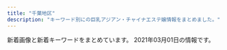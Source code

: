 ```yaml
---
title: "千葉地区"
description: "キーワード別にの巨乳アジアン・チャイナエステ嬢情報をまとめました。"
---
```


新着画像と新着キーワードをまとめています。
2021年03月01日の情報です。

<DmmAffiliateIns />
<KeywordTable
  shops={
    [
    {
        "url": "http://www.cianzan.xyz/",
        "name": "\u304a\u304b\u3048\u308a",
        "img_links": [
            "http://www.cianzan.xyz/static/picture/left.jpg",
            "http://www.cianzan.xyz/static/picture/nav-006.png",
            "http://www.cianzan.xyz/static/picture/right.jpg",
            "http://www.cianzan.xyz/uploads/201204/1-20120414562N15.jpg",
            "http://www.cianzan.xyz/uploads/201204/1-20120414525DJ.jpg",
            "http://www.cianzan.xyz/static/picture/nav-005.png",
            "http://www.cianzan.xyz/uploads/201209/1-20120911033J44.jpg",
            "http://www.cianzan.xyz/static/picture/top003.jpg",
            "http://www.cianzan.xyz/uploads/201209/1-201209110351409.jpg",
            "http://www.cianzan.xyz/static/picture/nav-004.png",
            "http://www.cianzan.xyz/static/picture/nav-001.png",
            "http://www.cianzan.xyz/static/picture/tel.png",
            "http://www.cianzan.xyz/static/picture/nav-003.png",
            "http://www.cianzan.xyz/static/picture/nav-002.png",
            "http://www.cianzan.xyz/uploads/201207/1-20120G05I9133.jpg",
            "http://www.cianzan.xyz/static/picture/top01.png",
            "http://www.cianzan.xyz/uploads/201207/1-20120G05H03F.jpg"
        ],
        "keywords": {
            "86": 2,
            "D": 2
        },
        "station": "JR\u56db\u8857\u9053\u99c5\u5317\u53e3"
    },
    {
        "img_links": [
            "http://tsukinokoi.a1.tyo.ac/upload/sites/10/2016/12/staff2.jpg",
            "http://tsukinokoi.tyo.ac/images/info1.png",
            "http://tsukinokoi.tyo.ac/images/s_staff.png",
            "http://tsukinokoi.a1.tyo.ac/upload/sites/10/2016/12/staff1.jpg",
            "http://tsukinokoi.tyo.ac/images/new.png",
            "http://tsukinokoi.tyo.ac/images/top.png",
            "http://tsukinokoi.tyo.ac/images/s_pick.png",
            "http://tsukinokoi.a1.tyo.ac/upload/sites/10/2016/12/staff2-280x411.jpg",
            "http://tsukinokoi.a1.tyo.ac/upload/sites/10/2016/12/staff1-280x411.jpg",
            "http://tsukinokoi.tyo.ac/images/s_news.png"
        ],
        "station": "\u4eac\u6210\u81fc\u4e95\u99c5\u5317\u53e3",
        "keywords": {
            "C": 7
        },
        "name": "\u6708\u306e\u604b",
        "url": "http://tsukinokoi.tyo.ac/"
    },
    {
        "url": "http://estela-spa.ests.jp/",
        "name": "\u30eb\u30d3\u30fc",
        "station": "\u5343\u8449\u4e2d\u592e\u99c5\u897f\u53e3",
        "img_links": [
            "http://estela-spa.ests.jp/images/link1.jpg",
            "http://estela-spa.ests.jp/photos/sites/46/2021/02/2021022517010738.jpg",
            "http://estela-spa.ests.jp/photos/sites/46/2020/12/2020120217175269.jpg",
            "http://estela-spa.ests.jp/photos/sites/46/2020/08/2020082012203844.jpg",
            "http://estela-spa.ests.jp/photos/sites/46/2020/10/2020101314265164.jpg",
            "http://estela-spa.ests.jp/photos/sites/46/2020/08/2020082012203273.jpg",
            "http://estela-spa.ests.jp/photos/sites/46/2021/02/2021021816212292.jpg",
            "http://estela-spa.ests.jp/photos/sites/46/2021/02/2021021111100774.jpg",
            "http://estela-spa.ests.jp/images/top.jpg",
            "http://estela-spa.ests.jp/photos/sites/46/2020/08/2020082012204188.jpg",
            "http://estela-spa.ests.jp/images/mobile.png",
            "http://estela-spa.ests.jp/images/girl-z2.jpg",
            "http://estela-spa.ests.jp/images/newface1.jpg",
            "http://estela-spa.ests.jp/images/girl-z1.jpg",
            "http://estela-spa.ests.jp/images/top1.jpg",
            "http://estela-spa.ests.jp/photos/sites/46/2020/09/2020090417384533.jpg",
            "http://estela-spa.ests.jp/images/s_news.jpg",
            "http://estela-spa.ests.jp/photos/sites/46/2020/08/2020082012203975.jpg",
            "http://estela-spa.ests.jp/images/staff01.jpg",
            "http://estela-spa.ests.jp/photos/sites/46/2021/03/2021030116490385.jpg"
        ],
        "keywords": {
            "C": 27,
            "86": 6,
            "E": 1,
            "83": 1,
            "82": 1,
            "87": 2,
            "85": 1,
            "D": 10
        }
    },
    {
        "name": "For You \u30d5\u30a9\u30fc\u30e6\u30fc",
        "url": "http://foryou.este.work/",
        "keywords": {
            "85": 6,
            "D": 12,
            "83": 12,
            "C": 12
        },
        "img_links": [
            "http://foryou.este.work/top.jpg",
            "http://foryou.este.work/2/uploadimg/1565558725.jpg",
            "http://foryou.este.work/mens-esthe.png",
            "http://foryou.este.work/2/uploadimg/1565950572.jpg",
            "http://foryou.este.work/2/uploadimg/1574764277.jpg",
            "http://foryou.este.work/kanban.jpg"
        ],
        "station": "\u6210\u7530\u99c5\u897f\u53e3"
    },
    {
        "img_links": [
            "https://dream.jpn.mn/images/s_pick.jpg",
            "https://dream.jpn.mn/images/info1.jpg",
            "https://dream.jpn.mn/images/top.png",
            "https://dream.jpn.mn/images/s_service.jpg",
            "https://dream.jpn.mn/photos/sites/69/2021/02/202102070559573.jpg",
            "https://dream.jpn.mn/images/room3.jpg",
            "https://dream.jpn.mn/images/s_staff.png",
            "https://dream.jpn.mn/images/bj1.jpg",
            "https://dream.jpn.mn/photos/sites/69/2021/02/2021020705595889.jpg",
            "https://dream.jpn.mn/images/info3.jpg",
            "https://dream.jpn.mn/images/mobile.jpg",
            "https://dream.jpn.mn/images/room2.jpg",
            "https://dream.jpn.mn/images/bj3.jpg",
            "https://dream.jpn.mn/photos/sites/69/2021/02/2021020705595732.jpg",
            "https://dream.jpn.mn/images/room4.jpg",
            "https://dream.jpn.mn/images/s_infomation.jpg",
            "https://dream.jpn.mn/images/info2.jpg",
            "https://dream.jpn.mn/images/s_link.png",
            "https://dream.jpn.mn/images/room1.jpg",
            "https://dream.jpn.mn/photos/sites/69/2021/02/2021020705595612.jpg",
            "https://dream.jpn.mn/images/ac.jpg",
            "https://dream.jpn.mn/photos/sites/69/2021/02/202102250653273.jpg"
        ],
        "name": "\u30aa\u30ea\u30a8\u30f3\u30bf\u30eb\u30c9\u30ea\u30fc\u30e0",
        "keywords": {
            "F": 1,
            "86": 2,
            "E": 1,
            "88": 1,
            "C": 13,
            "D": 3,
            "85": 2
        },
        "station": "JR\u8607\u6211\u99c5\u897f\u53e3",
        "url": "https://dream.jpn.mn/"
    },
    {
        "keywords": {
            "E": 4,
            "86": 10,
            "D": 8,
            "85": 2
        },
        "url": "http://massage-relax.xyz/",
        "name": "\u60a0\u60a0\uff5e\u3086\u3046\u3086\u3046\uff5e",
        "station": "JR\u4f50\u5009\u99c5\u5317\u53e3",
        "img_links": [
            "http://massage-relax.xyz/images/head.jpg",
            "http://massage-relax.xyz/images/cg02.jpg",
            "http://massage-relax.xyz/link/menlog.jpg",
            "http://massage-relax.xyz/images/tit3.jpg",
            "http://massage-relax.xyz/images/cg081.jpg",
            "http://massage-relax.xyz/images/r2.jpg",
            "http://massage-relax.xyz/images/cg05.jpg",
            "http://massage-relax.xyz/images/line.png",
            "http://massage-relax.xyz/images/no.png",
            "http://massage-relax.xyz/images/r3.jpg",
            "http://massage-relax.xyz/images/tit4.jpg",
            "http://massage-relax.xyz/images/r4.jpg",
            "http://massage-relax.xyz/images/cg08.jpg",
            "http://massage-relax.xyz/images/cg06.jpg",
            "http://massage-relax.xyz/images/fla.jpg",
            "http://massage-relax.xyz/images/tit1.jpg",
            "http://massage-relax.xyz/images/cg01.jpg",
            "http://massage-relax.xyz/images/tit2.jpg",
            "http://massage-relax.xyz/images/cg03.jpg",
            "http://massage-relax.xyz/images/r1.jpg"
        ]
    },
    {
        "station": "JR\u6d25\u7530\u6cbc\u99c5\u5317\u53e3",
        "url": "http://tyuiopew.xyz/",
        "keywords": {
            "C": 3,
            "87": 1,
            "85": 5,
            "D": 3
        },
        "name": "\u30cf\u30ca\u30df\u30ba\u30ad",
        "img_links": [
            "http://tyuiopew.xyz/static/picture/info_text.jpg",
            "http://tyuiopew.xyz/static/picture/bar-girls.png",
            "http://tyuiopew.xyz/static/picture/girls-bar.png",
            "http://tyuiopew.xyz/static/picture/bar-inte.png",
            "http://tyuiopew.xyz/uploads/201113/1-201113140121425.jpg",
            "http://tyuiopew.xyz/uploads/210106/1-210106132U6206.jpg",
            "http://tyuiopew.xyz/uploads/201126/1-2011261434211X.jpg",
            "http://tyuiopew.xyz/static/picture/bar-news.png",
            "http://tyuiopew.xyz/uploads/201015/1-201015092252D0.jpg",
            "http://tyuiopew.xyz/uploads/201015/1-20101509223C14.jpg",
            "http://tyuiopew.xyz/static/picture/bar-infomation.png",
            "http://tyuiopew.xyz/uploads/201015/1-201015092312434.jpg",
            "http://tyuiopew.xyz/static/picture/info2.jpg",
            "http://tyuiopew.xyz/static/picture/info1.jpg"
        ]
    },
    {
        "name": "\u30ea\u30be\u30fc\u30c8\u30fb\u30a4\u30f3",
        "station": "\u5343\u8449\u4e2d\u592e\u99c5\u6771\u53e3",
        "url": "http://resortin.jpn.cm/",
        "img_links": [
            "http://resortin.jpn.cm/photos/sites/33/2021/02/2021022301563791-e1614013013400.jpeg",
            "http://resortin.jpn.cm/photos/sites/33/2020/10/2020102219295041.jpeg",
            "http://resortin.jpn.cm/photos/sites/33/2019/10/2019101702025625.jpeg",
            "http://resortin.jpn.cm/i/images/room2.jpg",
            "http://resortin.jpn.cm/photos/sites/33/2020/11/2020112302090470-e1614485019164.jpeg",
            "http://resortin.jpn.cm/photos/sites/33/2020/09/2020091504135186.jpeg",
            "http://resortin.jpn.cm/images/ser1.jpg",
            "http://resortin.jpn.cm/photos/sites/33/2021/01/2021012821032298.jpeg",
            "http://resortin.jpn.cm/photos/sites/33/2020/09/2020091518240675.jpeg",
            "http://resortin.jpn.cm/images/service.png",
            "http://resortin.jpn.cm/photos/sites/33/2021/01/2021012821032298-e1611835415606.jpeg",
            "http://resortin.jpn.cm/photos/sites/33/2020/11/2020112701293043.jpeg",
            "http://resortin.jpn.cm/i/images/room1.jpg",
            "http://resortin.jpn.cm/i/images/room3.jpg",
            "http://resortin.jpn.cm/photos/sites/33/2019/10/2019101702012362.jpeg",
            "http://resortin.jpn.cm/images/ser7.jpg",
            "http://resortin.jpn.cm/photos/sites/33/2021/02/2021020210431926.jpg",
            "http://resortin.jpn.cm/photos/sites/33/2019/12/2019121812191049-400x173.jpeg",
            "http://resortin.jpn.cm/photos/sites/33/2021/02/2021020503454256-e1612464353899.jpeg",
            "http://resortin.jpn.cm/photos/sites/33/2020/07/2020070322594031.jpeg",
            "http://resortin.jpn.cm/images/s_staff.jpg",
            "http://resortin.jpn.cm/images/s_service.jpg",
            "http://resortin.jpn.cm/photos/sites/33/2020/06/2020062102472569.jpeg",
            "http://resortin.jpn.cm/photos/sites/33/2020/11/2020112302090470.jpeg",
            "http://resortin.jpn.cm/photos/sites/33/2019/10/2019101702000055.jpeg",
            "http://resortin.jpn.cm/photos/sites/33/2019/10/2019101702000135.jpeg",
            "http://resortin.jpn.cm/photos/sites/33/2020/06/2020062103092760.jpeg",
            "http://resortin.jpn.cm/images/koko_468x60.png",
            "http://resortin.jpn.cm/images/s_news.png",
            "http://resortin.jpn.cm/photos/sites/33/2021/02/2021021011592797-e1612925978498.jpeg",
            "http://resortin.jpn.cm/images/ser8.jpg",
            "http://resortin.jpn.cm/photos/sites/33/2019/10/2019101702025625-e1600094540382.jpeg",
            "http://resortin.jpn.cm/images/ser4.jpg",
            "http://resortin.jpn.cm/images/top2.jpg",
            "http://resortin.jpn.cm/photos/sites/33/2020/09/2020091504080714.jpeg"
        ],
        "keywords": {
            "D": 80,
            "C": 23,
            "87": 30,
            "86": 30,
            "88": 10,
            "89": 30,
            "85": 10,
            "E": 10
        }
    },
    {
        "name": "HARU",
        "img_links": [
            "https://www.harurelaxation.com/img/tmp/sns_bt2.png",
            "https://www.harurelaxation.com/prof/7/top.jpg",
            "https://www.harurelaxation.com/prof/3/01.jpg",
            "https://www.harurelaxation.com/prof/5/01.jpg",
            "https://www.harurelaxation.com/prof/5/top.jpg",
            "https://www.harurelaxation.com/prof/3/top.jpg",
            "https://www.harurelaxation.com/prof/1/top.jpg",
            "https://www.harurelaxation.com/prof/1/02.jpg",
            "https://www.harurelaxation.com/prof/7/02.jpg",
            "https://www.harurelaxation.com/prof/6/02.jpg",
            "https://www.harurelaxation.com/prof/6/01.jpg",
            "https://www.harurelaxation.com/prof/8/02.jpg",
            "https://www.harurelaxation.com/prof/8/01.jpg",
            "https://www.harurelaxation.com/prof/8/top.jpg",
            "https://www.harurelaxation.com/prof/5/02.jpg",
            "https://www.harurelaxation.com/prof/7/01.jpg",
            "https://www.harurelaxation.com/img/tmp/sns_bt1.png",
            "https://www.harurelaxation.com/prof/6/top.jpg",
            "https://www.harurelaxation.com/prof/3/02.jpg",
            "https://www.harurelaxation.com/img/all/loader.png",
            "https://www.harurelaxation.com/prof/1/01.jpg"
        ],
        "station": "JR\u8302\u539f\u99c5",
        "url": "https://www.harurelaxation.com/",
        "keywords": {
            "C": 3,
            "E": 3,
            "D": 12,
            "82": 6,
            "\u80f8": 2,
            "83": 9,
            "84": 3
        }
    },
    {
        "img_links": [
            "http://iyashinokoi.este88.com/images/kp3.png",
            "http://iyashinokoi.este88.com/gals/nana1.jpg",
            "http://iyashinokoi.este88.com/images/kp1.png",
            "http://iyashinokoi.este88.com/gals/cizuka1.jpg",
            "http://iyashinokoi.este88.com/gals/risa1.jpg",
            "http://iyashinokoi.este88.com/images/kp2.png",
            "http://iyashinokoi.este88.com/img/r03.jpg",
            "http://iyashinokoi.este88.com/gals/yuyu1.jpg",
            "http://iyashinokoi.este88.com/images/acc04.jpg",
            "http://iyashinokoi.este88.com/images/info.png",
            "http://iyashinokoi.este88.com/img/r05.jpg",
            "http://iyashinokoi.este88.com/img/r01.jpg",
            "http://iyashinokoi.este88.com/img/r04.jpg",
            "http://iyashinokoi.este88.com/gals/norika1.jpg",
            "http://iyashinokoi.este88.com/images/qr.jpg",
            "http://iyashinokoi.este88.com/images/acc01.jpg",
            "http://iyashinokoi.este88.com/images/acc02.jpg",
            "http://iyashinokoi.este88.com/gals/miki1.jpg",
            "http://iyashinokoi.este88.com/img/r02.jpg",
            "http://iyashinokoi.este88.com/images/acc03.jpg"
        ],
        "station": "\u52dd\u7530\u53f0\u99c5\u5357\u53e3",
        "name": "\u7652\u3057\u306e\u604b",
        "url": "http://iyashinokoi.este88.com/",
        "keywords": {}
    },
    {
        "name": "\u30e9\u30d6\u30b2\u30fc\u30e0",
        "keywords": {
            "88": 2,
            "84": 2,
            "C": 20,
            "D": 18,
            "E": 2,
            "87": 12,
            "86": 6
        },
        "url": "http://www.lovegame.iesjp.com/",
        "img_links": [
            "http://www.lovegame.iesjp.com/files/011.jpg",
            "http://www.lovegame.iesjp.com/files/036.jpg",
            "http://www.lovegame.iesjp.com/files/008.jpg",
            "http://www.lovegame.iesjp.com/files/040.jpg",
            "http://www.lovegame.iesjp.com/files/041.jpg",
            "http://www.lovegame.iesjp.com/img/btn_blog.png",
            "http://www.lovegame.iesjp.com/files/036-02.jpg",
            "http://www.lovegame.iesjp.com/files/044.jpg",
            "http://www.lovegame.iesjp.com/files/042-02.jpg",
            "http://www.lovegame.iesjp.com/files/041-02.jpg",
            "http://www.lovegame.iesjp.com/images/slider/3.jpg",
            "http://www.lovegame.iesjp.com/img/btn_side_mobile.jpg",
            "http://www.lovegame.iesjp.com/files/040-02.jpg",
            "http://www.lovegame.iesjp.com/files/010-02.jpg",
            "http://www.lovegame.iesjp.com/files/011-02.jpg",
            "http://www.lovegame.iesjp.com/files/029-02.jpg",
            "http://www.lovegame.iesjp.com/img/tel.png",
            "http://www.lovegame.iesjp.com/files/002-02.jpg",
            "http://www.lovegame.iesjp.com/images/slider/1.jpg",
            "http://www.lovegame.iesjp.com/files/026.jpg",
            "http://www.lovegame.iesjp.com/files/044-02.jpg",
            "http://www.lovegame.iesjp.com/files/008-02.jpg",
            "http://www.lovegame.iesjp.com/files/026-02.jpg",
            "http://www.lovegame.iesjp.com/img/ttl_info.png",
            "http://www.lovegame.iesjp.com/img/pickup.jpg",
            "http://www.lovegame.iesjp.com/files/010.jpg",
            "http://www.lovegame.iesjp.com/files/029.jpg",
            "http://www.lovegame.iesjp.com/images/slider/2.jpg",
            "http://www.lovegame.iesjp.com/img/goback.jpg",
            "http://www.lovegame.iesjp.com/files/002.jpg",
            "http://www.lovegame.iesjp.com/files/042.jpg",
            "http://www.lovegame.iesjp.com/img/ttl_news.png"
        ],
        "station": "JR\u7a32\u6bdb\u99c5\u6771\u53e3"
    },
    {
        "keywords": {
            "86": 12,
            "85": 24,
            "C": 13
        },
        "url": "http://www.relax-leo.com/",
        "img_links": [
            "http://www.relax-leo.com/files/011.jpg",
            "http://www.relax-leo.com/img/material/camp20201027.jpg",
            "http://www.relax-leo.com/img/material/gm3_rollout.png",
            "http://www.relax-leo.com/img/material/gm6_rollout.png",
            "http://www.relax-leo.com/img/material/top_t4.png",
            "http://www.relax-leo.com/thumbnails/021.jpg",
            "http://www.relax-leo.com/files/022-02.jpg",
            "http://www.relax-leo.com/files/010-02.jpg",
            "http://www.relax-leo.com/img/top/img_service_01.png",
            "http://www.relax-leo.com/files/015.jpg",
            "http://www.relax-leo.com/files/009-02.jpg",
            "http://www.relax-leo.com/files/021-02.jpg",
            "http://www.relax-leo.com/i/img/operation/img_service_02.png",
            "http://www.relax-leo.com/img/top/img_service_03.png",
            "http://www.relax-leo.com/img/top/img_service_02.png",
            "http://www.relax-leo.com/i/img/operation/img_service_01.png",
            "http://www.relax-leo.com/index4.jpg",
            "http://www.relax-leo.com/files/015-02.jpg",
            "http://www.relax-leo.com/thumbnails/015.jpg",
            "http://www.relax-leo.com/files/022.jpg",
            "http://www.relax-leo.com/img/material/gm4_rollout.png",
            "http://www.relax-leo.com/files/019.jpg",
            "http://www.relax-leo.com/img/material/top_t3.png",
            "http://www.relax-leo.com/img/material/top_t1.png",
            "http://www.relax-leo.com/img/material/p4_ct1.png",
            "http://www.relax-leo.com/files/008-02.jpg",
            "http://www.relax-leo.com/files/019-02.jpg",
            "http://www.relax-leo.com/files/011-02.jpg",
            "http://www.relax-leo.com/thumbnails/010.jpg",
            "http://www.relax-leo.com/files/010-03.jpg",
            "http://www.relax-leo.com/img/material/top_t2.png",
            "http://www.relax-leo.com/img/material/age.png",
            "http://www.relax-leo.com/img/material/frameback.png",
            "http://www.relax-leo.com/files/019-03.jpg",
            "http://www.relax-leo.com/img/material/top_pickback.png",
            "http://www.relax-leo.com/files/018.jpg",
            "http://www.relax-leo.com/img/material/p3_ct1.png",
            "http://www.relax-leo.com/files/023-03.jpg",
            "http://www.relax-leo.com/files/018-02.jpg",
            "http://www.relax-leo.com/img/material/p7_ct1.png",
            "http://www.relax-leo.com/files/009.jpg",
            "http://www.relax-leo.com/img/material/p3_ct2.png",
            "http://www.relax-leo.com/files/021-03.jpg",
            "http://www.relax-leo.com/files/009-03.jpg",
            "http://www.relax-leo.com/img/material/p2_ct1.png",
            "http://www.relax-leo.com/files/011-03.jpg",
            "http://www.relax-leo.com/thumbnails/008.jpg",
            "http://www.relax-leo.com/thumbnails/018.jpg",
            "http://www.relax-leo.com/i/img/operation/img_service_03.png",
            "http://www.relax-leo.com/img/material/att.png",
            "http://www.relax-leo.com/thumbnails/011.jpg",
            "http://www.relax-leo.com/thumbnails/009.jpg",
            "http://www.relax-leo.com/img/material/top_t5.png",
            "http://www.relax-leo.com/files/018-03.jpg",
            "http://www.relax-leo.com/i/img/operation/img_service_04.png",
            "http://www.relax-leo.com/files/023.jpg",
            "http://www.relax-leo.com/files/008-03.jpg",
            "http://www.relax-leo.com/thumbnails/022.jpg",
            "http://www.relax-leo.com/img/top/img_service_04.png",
            "http://www.relax-leo.com/files/023-02.jpg",
            "http://www.relax-leo.com/img/material/p5_ct1.png",
            "http://www.relax-leo.com/files/022-03.jpg",
            "http://www.relax-leo.com/files/008.jpg",
            "http://www.relax-leo.com/files/015-03.jpg",
            "http://www.relax-leo.com/files/021.jpg",
            "http://www.relax-leo.com/img/material/gm2_rollout.png",
            "http://www.relax-leo.com/img/material/frames.png",
            "http://www.relax-leo.com/files/010.jpg",
            "http://www.relax-leo.com/img/material/backlistbtn.png",
            "http://www.relax-leo.com/img/material/gm5_rollout.png",
            "http://www.relax-leo.com/thumbnails/019.jpg",
            "http://www.relax-leo.com/thumbnails/023.jpg",
            "http://www.relax-leo.com/img/material/gm1_rollout.png"
        ],
        "name": "Leo",
        "station": "\u52dd\u7530\u53f0\u99c5\u5357\u53e3"
    },
    {
        "name": "\u60a0",
        "keywords": {},
        "url": "http://es-happy.work/",
        "station": "JR\u6210\u7530\u99c5",
        "img_links": [
            "http://es-happy.work/images/head.jpg",
            "http://es-happy.work/img/runa1.jpg",
            "http://es-happy.work/images/news.jpg",
            "http://es-happy.work/images/sys1.jpg",
            "http://es-happy.work/images/ac1.jpg",
            "http://es-happy.work/images/tr1.jpg",
            "http://es-happy.work/staff/momo.jpg",
            "http://es-happy.work/images/concept.jpg",
            "http://es-happy.work/img/sora1.jpg",
            "http://es-happy.work/images/staff_t.jpg",
            "http://es-happy.work/images/int3.jpg",
            "http://es-happy.work/images/interior_t.jpg",
            "http://es-happy.work/images/int2.jpg",
            "http://es-happy.work/staff/sora.jpg",
            "http://es-happy.work/img/momo1.jpg",
            "http://es-happy.work/staff/runa.jpg",
            "http://es-happy.work/images/topgirl.jpg",
            "http://es-happy.work/images/tr.jpg",
            "http://es-happy.work/images/2.jpg",
            "http://es-happy.work/images/3.jpg",
            "http://es-happy.work/images/ac2.jpg",
            "http://es-happy.work/images/1.jpg",
            "http://es-happy.work/images/int1.jpg",
            "http://es-happy.work/images/tr2.jpg",
            "http://es-happy.work/images/tr3.jpg",
            "http://es-happy.work/images/sys3.jpg",
            "http://es-happy.work/images/sys2.jpg"
        ]
    },
    {
        "url": "http://forever-est.com/",
        "img_links": [
            "http://forever-est.com/img/cg01.jpg",
            "http://forever-est.com/img/top.jpg",
            "http://forever-est.com/img/cg011.jpg",
            "http://forever-est.com/img/stat.jpg",
            "http://forever-est.com/img/fbb.jpg",
            "http://forever-est.com/img/cg09.jpg",
            "http://forever-est.com/link/menlog.jpg",
            "http://forever-est.com/img/cg04.jpg",
            "http://forever-est.com/img/cg05.jpg",
            "http://forever-est.com/img/cg081.jpg",
            "http://forever-est.com/img/flb2.jpg",
            "http://forever-est.com/img/fla3.jpg",
            "http://forever-est.com/img/footer.jpg",
            "http://forever-est.com/img/lb1.jpg",
            "http://forever-est.com/img/cg06.jpg",
            "http://forever-est.com/img/lint.jpg",
            "http://forever-est.com/img/fla2.jpg",
            "http://forever-est.com/img/fla1.jpg",
            "http://forever-est.com/img/stal.jpg",
            "http://forever-est.com/img/lb2.jpg",
            "http://forever-est.com/img/rect.jpg",
            "http://forever-est.com/img/cg071.jpg",
            "http://forever-est.com/img/cg08.jpg",
            "http://forever-est.com/img/fla4.jpg",
            "http://forever-est.com/img/cg07.jpg",
            "http://forever-est.com/img/cg051.jpg",
            "http://forever-est.com/img/no.png",
            "http://forever-est.com/img/eve.jpg",
            "http://forever-est.com/img/cg10.jpg",
            "http://forever-est.com/img/flb1.jpg",
            "http://forever-est.com/img/acct.jpg"
        ],
        "keywords": {
            "E": 5,
            "86": 7,
            "D": 2
        },
        "name": "\u96a0\u308c\u5bb6",
        "station": "JR\u5e55\u5f35\u99c5\u5357\u53e3"
    },
    {
        "img_links": [
            "http://www.es-bluehawai.com/files/014.jpg",
            "http://www.es-bluehawai.com/files/014-02.jpg",
            "http://www.es-bluehawai.com/files/008.jpg",
            "http://www.es-bluehawai.com/files/013-02.jpg",
            "http://www.es-bluehawai.com/images/attention.png",
            "http://www.es-bluehawai.com/files/011.jpg",
            "http://www.es-bluehawai.com/files/012-02.jpg",
            "http://www.es-bluehawai.com/files/009.jpg",
            "http://www.es-bluehawai.com/files/011-02.jpg",
            "http://www.es-bluehawai.com/files/009-02.jpg",
            "http://www.es-bluehawai.com/images/infoSlide01.jpg",
            "http://www.es-bluehawai.com/files/012.jpg",
            "http://www.es-bluehawai.com/images/coverParts.png",
            "http://www.es-bluehawai.com/files/010-02.jpg",
            "http://www.es-bluehawai.com/files/008-02.jpg",
            "http://www.es-bluehawai.com/images/concept.jpg",
            "http://www.es-bluehawai.com/files/010.jpg",
            "http://www.es-bluehawai.com/files/013.jpg",
            "http://www.es-bluehawai.com/images/goback.jpg"
        ],
        "name": "BLUE\u30cf\u30ef\u30a4",
        "url": "http://www.es-bluehawai.com/",
        "keywords": {
            "86": 4,
            "88": 2,
            "87": 8,
            "C": 4,
            "D": 10
        },
        "station": "JR\u6d25\u7530\u6cbc\u99c5\u5317\u53e3"
    },
    {
        "keywords": {},
        "url": "http://aroma-relax.pink/",
        "name": "\u6e80\u8db3",
        "station": "JR\u4f50\u5009\u99c5\u5317\u53e3",
        "img_links": [
            "http://aroma-relax.pink/images/r1.jpg",
            "http://aroma-relax.pink/images/cg03.jpg",
            "http://aroma-relax.pink/images/top.jpg",
            "http://aroma-relax.pink/images/cg01.jpg",
            "http://aroma-relax.pink/images/cg05.jpg",
            "http://aroma-relax.pink/link/menlog.jpg",
            "http://aroma-relax.pink/images/cg02.jpg",
            "http://aroma-relax.pink/images/r2.jpg",
            "http://aroma-relax.pink/images/cg011.jpg"
        ]
    },
    {
        "keywords": {
            "D": 5
        },
        "img_links": [
            "http://aroma-massage.biz/images/m5.png",
            "http://aroma-massage.biz/images/tit6.jpg",
            "http://aroma-massage.biz/images/accl.jpg",
            "http://aroma-massage.biz/images/tit5.jpg",
            "http://aroma-massage.biz/images/cg02.jpg",
            "http://aroma-massage.biz/images/cg03.jpg",
            "http://aroma-massage.biz/images/r1.jpg",
            "http://aroma-massage.biz/images/top.png",
            "http://aroma-massage.biz/images/tit4.jpg",
            "http://aroma-massage.biz/images/tit2.jpg",
            "http://aroma-massage.biz/images/m4.png",
            "http://aroma-massage.biz/images/ro.jpg",
            "http://aroma-massage.biz/images/tm.jpg",
            "http://aroma-massage.biz/images/stat.jpg",
            "http://aroma-massage.biz/images/spt.png",
            "http://aroma-massage.biz/images/m2.png",
            "http://aroma-massage.biz/images/m6.png",
            "http://aroma-massage.biz/images/bur.jpg",
            "http://aroma-massage.biz/images/cg01.jpg",
            "http://aroma-massage.biz/images/m1.png",
            "http://aroma-massage.biz/images/bul.jpg",
            "http://aroma-massage.biz/images/cg05.jpg",
            "http://aroma-massage.biz/images/cg051.jpg",
            "http://aroma-massage.biz/images/r2.jpg",
            "http://aroma-massage.biz/images/cg04.jpg",
            "http://aroma-massage.biz/images/m3.png",
            "http://aroma-massage.biz/images/tit3.jpg",
            "http://aroma-massage.biz/images/stal.jpg",
            "http://aroma-massage.biz/images/fla.jpg",
            "http://aroma-massage.biz/images/no.png"
        ],
        "station": "JR\u5e55\u5f35\u672c\u90f7\u99c5\u6771\u53e3",
        "name": "Kagei -\u30ab\u30b2-",
        "url": "http://aroma-massage.biz/"
    },
    {
        "url": "http://www.akizu.esjoho.com/",
        "img_links": [
            "http://www.akizu.esjoho.com/files/011-02.jpg",
            "http://www.akizu.esjoho.com/files/007.jpg",
            "http://www.akizu.esjoho.com/files/011-03.jpg",
            "http://www.akizu.esjoho.com/files/012.jpg",
            "http://www.akizu.esjoho.com/images/mobile.jpg",
            "http://www.akizu.esjoho.com/images/backlistbtn.png",
            "http://www.akizu.esjoho.com/files/003-02.jpg",
            "http://www.akizu.esjoho.com/files/003-03.jpg",
            "http://www.akizu.esjoho.com/files/012-03.jpg",
            "http://www.akizu.esjoho.com/images/coverGirlParts.png",
            "http://www.akizu.esjoho.com/files/007-02.jpg",
            "http://www.akizu.esjoho.com/files/012-02.jpg",
            "http://www.akizu.esjoho.com/files/007-03.jpg",
            "http://www.akizu.esjoho.com/files/011.jpg",
            "http://www.akizu.esjoho.com/files/003.jpg"
        ],
        "keywords": {
            "86": 9,
            "88": 3,
            "C": 3,
            "D": 9
        },
        "station": "\u516b\u5343\u4ee3\u53f0\u99c5\u897f\u53e3",
        "name": "\u79cb\u6708"
    },
    {
        "img_links": [
            "http://www.lover-esthe.xyz/files/012.jpg",
            "http://www.lover-esthe.xyz/files/024.jpg",
            "http://www.lover-esthe.xyz/files/020.jpg",
            "http://www.lover-esthe.xyz/files/034.jpg",
            "http://www.lover-esthe.xyz/files/027.jpg",
            "http://www.lover-esthe.xyz/files/033-02.jpg",
            "http://www.lover-esthe.xyz/files/022.jpg",
            "http://www.lover-esthe.xyz/files/016-02.jpg",
            "http://www.lover-esthe.xyz/files/034-02.jpg",
            "http://www.lover-esthe.xyz/files/019-02.jpg",
            "http://www.lover-esthe.xyz/images/news.jpg",
            "http://www.lover-esthe.xyz/files/025-02.jpg",
            "http://www.lover-esthe.xyz/files/029-02.jpg",
            "http://www.lover-esthe.xyz/files/028-02.jpg",
            "http://www.lover-esthe.xyz/files/022-02.jpg",
            "http://www.lover-esthe.xyz/files/015-02.jpg",
            "http://www.lover-esthe.xyz/files/018-02.jpg",
            "http://www.lover-esthe.xyz/files/029.jpg",
            "http://www.lover-esthe.xyz/files/032-02.jpg",
            "http://www.lover-esthe.xyz/files/020-02.jpg",
            "http://www.lover-esthe.xyz/files/023.jpg",
            "http://www.lover-esthe.xyz/files/031-02.jpg",
            "http://www.lover-esthe.xyz/files/021-02.jpg",
            "http://www.lover-esthe.xyz/files/015.jpg",
            "http://www.lover-esthe.xyz/files/028.jpg",
            "http://www.lover-esthe.xyz/files/021.jpg",
            "http://www.lover-esthe.xyz/files/026-02.jpg",
            "http://www.lover-esthe.xyz/files/019.jpg",
            "http://www.lover-esthe.xyz/files/018.jpg",
            "http://www.lover-esthe.xyz/files/027-02.jpg",
            "http://www.lover-esthe.xyz/files/033.jpg",
            "http://www.lover-esthe.xyz/files/030-02.jpg",
            "http://www.lover-esthe.xyz/files/032.jpg",
            "http://www.lover-esthe.xyz/files/017.jpg",
            "http://www.lover-esthe.xyz/files/014-02.jpg",
            "http://www.lover-esthe.xyz/images/link_s.png",
            "http://www.lover-esthe.xyz/files/030.jpg",
            "http://www.lover-esthe.xyz/files/031.jpg",
            "http://www.lover-esthe.xyz/files/017-02.jpg",
            "http://www.lover-esthe.xyz/files/014.jpg",
            "http://www.lover-esthe.xyz/files/023-02.jpg",
            "http://www.lover-esthe.xyz/files/024-02.jpg",
            "http://www.lover-esthe.xyz/files/026.jpg",
            "http://www.lover-esthe.xyz/files/016.jpg",
            "http://www.lover-esthe.xyz/images/top.png",
            "http://www.lover-esthe.xyz/files/012-02.jpg",
            "http://www.lover-esthe.xyz/files/025.jpg",
            "http://www.lover-esthe.xyz/images/staff_s.png"
        ],
        "url": "http://www.lover-esthe.xyz/",
        "name": "Lover\uff5e\u30e9\u30f4\u30a1\u30fc\uff5e",
        "station": "JR\u5343\u8449\u99c5\u5317\u53e3",
        "keywords": {
            "C": 10,
            "88": 2,
            "84": 2,
            "E": 2,
            "83": 6,
            "87": 18,
            "86": 16,
            "D": 32
        }
    },
    {
        "name": "\u7761\u84ee\u82b1",
        "keywords": {
            "D": 6,
            "86": 4,
            "F": 1,
            "88": 1,
            "85": 4,
            "C": 3,
            "94": 1
        },
        "url": "http://riversopdd.site/",
        "station": "JR\u8607\u6211\u99c5\u897f\u53e3",
        "img_links": [
            "http://riversopdd.site/static/picture/top01.png",
            "http://riversopdd.site/static/picture/left.jpg",
            "http://riversopdd.site/uploads/191021/1-191021125359649.jpg",
            "http://riversopdd.site/uploads/201016/1-2010161601241L.jpg",
            "http://riversopdd.site/static/picture/tel.png",
            "http://riversopdd.site/uploads/210128/1-21012Q40403C5.jpg",
            "http://riversopdd.site/static/picture/nav-004.png",
            "http://riversopdd.site/uploads/201230/1-201230143424H5.jpg",
            "http://riversopdd.site/uploads/191021/1-19102112532L42.jpg",
            "http://riversopdd.site/static/picture/top003.jpg",
            "http://riversopdd.site/static/picture/right.jpg",
            "http://riversopdd.site/static/picture/nav-005.png",
            "http://riversopdd.site/uploads/200218/1-20021QG51A56.jpg",
            "http://riversopdd.site/uploads/200605/1-2006051J64E48.jpg",
            "http://riversopdd.site/uploads/201102/1-201102145U1P3.jpg",
            "http://riversopdd.site/static/picture/nav-002.png",
            "http://riversopdd.site/uploads/200807/1-200PG63506145.jpg",
            "http://riversopdd.site/static/picture/nav-001.png",
            "http://riversopdd.site/static/picture/nav-006.png",
            "http://riversopdd.site/static/picture/nav-003.png",
            "http://riversopdd.site/uploads/191206/1-191206102GaK.jpg"
        ]
    },
    {
        "station": "JR\u6d25\u7530\u6cbc\u99c5\u5317\u53e3",
        "img_links": [
            "http://utopia.relax-good.com/img/cast/akane-01.jpg",
            "http://utopia.relax-good.com/img/cast/mari-02.jpg",
            "http://utopia.relax-good.com/img/cast/nana-01.jpg",
            "http://utopia.relax-good.com/img/cast/natsumi-02.jpg",
            "https://qr-official.line.me/sid/M/vig0320r.png",
            "http://utopia.relax-good.com/img/interior/lobby.jpg",
            "http://utopia.relax-good.com/img/cast/momo-01.jpg",
            "http://utopia.relax-good.com/img/line_mark.png",
            "http://utopia.relax-good.com/img/cast/mina-01.jpg",
            "http://utopia.relax-good.com/img/cast/miya-01.jpg",
            "http://utopia.relax-good.com/img/cast/emi-01.jpg",
            "http://utopia.relax-good.com/img/cast/uc.jpg",
            "http://menlog.net/link/menlog8831.jpg",
            "http://utopia.relax-good.com/img/cast/miyu-01.jpg",
            "http://utopia.relax-good.com/img/cast/kaori-02.jpg",
            "http://utopia.relax-good.com/img/cast/yuki-01.jpg",
            "http://utopia.relax-good.com/img/banners/20161121110248_DHQPVQBC_UXZGZTLA.jpg",
            "https://scdn.line-apps.com/n/line_add_friends/btn/ja.png",
            "http://utopia.relax-good.com/img/cast/rina-02.jpg",
            "http://utopia.relax-good.com/img/cast/rumi-05.jpg",
            "http://utopia.relax-good.com/img/cast/aki-02.jpg"
        ],
        "name": "utopia \uff5e\u30e6\u30fc\u30c8\u30d4\u30a2\uff5e",
        "url": "http://utopia.relax-good.com/",
        "keywords": {}
    },
    {
        "station": "\u52dd\u7530\u53f0\u99c5\u5357\u53e3",
        "img_links": [
            "http://www.shimai.mensnv.com/files/014.jpg",
            "http://www.shimai.mensnv.com/images/m6.jpg",
            "http://www.shimai.mensnv.com/photo_news/upimg/857365dbbdfaf0b694_0.jpg",
            "http://www.shimai.mensnv.com/files/015.jpg",
            "http://www.shimai.mensnv.com/files/002.jpg",
            "http://www.shimai.mensnv.com/photo_news/upimg/589715e1d14bb52bc8_0.jpg",
            "http://www.shimai.mensnv.com/files/003.jpg",
            "http://www.shimai.mensnv.com/photo_news/upimg/589715e1d14bb52bc8_1.jpg",
            "http://www.shimai.mensnv.com/photo_news/upimg/896875ef46b9aead32_0.jpg",
            "http://www.shimai.mensnv.com/images/slider-img002.jpg",
            "http://www.shimai.mensnv.com/photo_news/upimg/375625da9706e25811_0.jpg",
            "http://www.shimai.mensnv.com/images/s_message.png",
            "http://www.shimai.mensnv.com/images/slider-img001.jpg",
            "http://www.shimai.mensnv.com/images/s_pickup.png",
            "http://www.shimai.mensnv.com/images/s_news.png",
            "http://www.shimai.mensnv.com/images/m3.jpg",
            "http://www.shimai.mensnv.com/photo_news/upimg/316335e40d2eda583b_0.jpg",
            "http://www.shimai.mensnv.com/files/010.jpg",
            "http://www.shimai.mensnv.com/images/m4.jpg",
            "http://www.shimai.mensnv.com/photo_news/upimg/483155da01ceb53a04_0.jpg",
            "http://www.shimai.mensnv.com/images/s_top_therapist.png",
            "http://www.shimai.mensnv.com/images/m2.jpg",
            "http://www.shimai.mensnv.com/files/011.jpg",
            "http://www.shimai.mensnv.com/images/m1.jpg"
        ],
        "url": "http://www.shimai.mensnv.com/",
        "keywords": {
            "C": 16,
            "86": 16,
            "87": 16,
            "D": 32,
            "88": 8,
            "85": 8,
            "\u30bb\u30af\u30b7\u30fc": 4
        },
        "name": "\u59c9\u59b9"
    },
    {
        "keywords": {
            "90": 1,
            "E": 1,
            "D": 5,
            "87": 5
        },
        "station": "JR\u6d25\u7530\u6cbc\u99c5\u5317\u53e3",
        "img_links": [
            "http://www.mosimosi.esturl.com/img/nav-006.png",
            "http://www.mosimosi.esturl.com/img/nav-004.png",
            "http://www.mosimosi.esturl.com/img/nav-003.png",
            "http://www.mosimosi.esturl.com/files/016.jpg",
            "http://www.mosimosi.esturl.com/files/017.jpg",
            "http://www.mosimosi.esturl.com/files/011.jpg",
            "http://www.mosimosi.esturl.com/img/nav-002.png",
            "http://www.mosimosi.esturl.com/img/nav-005.png",
            "http://www.mosimosi.esturl.com/files/014.jpg",
            "http://www.mosimosi.esturl.com/img/stb.jpg",
            "http://www.mosimosi.esturl.com/files/015.jpg",
            "http://www.mosimosi.esturl.com/img/top01.png",
            "http://www.mosimosi.esturl.com/img/stt.jpg",
            "http://www.mosimosi.esturl.com/files/018.jpg",
            "http://www.mosimosi.esturl.com/img/tel.png",
            "http://www.mosimosi.esturl.com/img/nav-001.png"
        ],
        "url": "http://www.mosimosi.esturl.com/",
        "name": "\u3082\u3057\u3082\u3057Baby"
    },
    {
        "keywords": {
            "\u30bb\u30af\u30b7\u30fc": 6,
            "90": 8,
            "\u5de8\u4e73": 12,
            "89": 16,
            "D": 16,
            "87": 16,
            "E": 24,
            "\u4e73": 12
        },
        "station": "JR\u56db\u8857\u9053\u99c5\u5317\u53e3",
        "name": "\u685c",
        "img_links": [
            "http://www.sakura-relax.xyz/files/031.jpg",
            "http://www.sakura-relax.xyz/images/m3.jpg",
            "http://www.sakura-relax.xyz/files/031-02.jpg",
            "http://www.sakura-relax.xyz/files/032-02.jpg",
            "http://www.sakura-relax.xyz/files/030-02.jpg",
            "http://www.sakura-relax.xyz/images/tel2.png",
            "http://www.sakura-relax.xyz/photo_news/upimg/190185eb4f804163a1_0.jpg",
            "http://www.sakura-relax.xyz/photo_news/upimg/96987600678235ec58_0.jpg",
            "http://www.sakura-relax.xyz/images/rsubt3.png",
            "http://www.sakura-relax.xyz/photo_news/upimg/722845f04113e12e26_0.jpg",
            "http://www.sakura-relax.xyz/images/m4.jpg",
            "http://www.sakura-relax.xyz/files/033.jpg",
            "http://www.sakura-relax.xyz/photo_news/upimg/827105ecc9fb6cdf66_0.jpg",
            "http://www.sakura-relax.xyz/files/032.jpg",
            "http://www.sakura-relax.xyz/images/m2.jpg",
            "http://www.sakura-relax.xyz/images/m1.jpg",
            "http://www.sakura-relax.xyz/files/011-02.jpg",
            "http://www.sakura-relax.xyz/images/rsubt2.png",
            "http://www.sakura-relax.xyz/images/slider-img002.jpg",
            "http://www.sakura-relax.xyz/images/rsubt7.png",
            "http://www.sakura-relax.xyz/photo_news/upimg/215885f1a37aac2e3e_0.jpg",
            "http://www.sakura-relax.xyz/images/m6.jpg",
            "http://www.sakura-relax.xyz/files/011.jpg",
            "http://www.sakura-relax.xyz/images/rsubt4.png",
            "http://www.sakura-relax.xyz/images/slider-img001.jpg",
            "http://www.sakura-relax.xyz/photo_news/upimg/779835eabd0b716dfc_0.jpg",
            "http://www.sakura-relax.xyz/images/b-tel.png",
            "http://www.sakura-relax.xyz/images/rsubt5.png",
            "http://www.sakura-relax.xyz/photo_news/upimg/826735f59e51ce9198_0.jpg",
            "http://www.sakura-relax.xyz/photo_news/upimg/540985f71445468556_0.jpg",
            "http://www.sakura-relax.xyz/images/rsubt1.png",
            "http://www.sakura-relax.xyz/images/rsubt6.png",
            "http://www.sakura-relax.xyz/images/b-online.png",
            "http://www.sakura-relax.xyz/files/033-02.jpg",
            "http://www.sakura-relax.xyz/files/030.jpg"
        ],
        "url": "http://www.sakura-relax.xyz/"
    },
    {
        "img_links": [
            "http://www.e-niko.work/images/staff_t.jpg",
            "http://www.e-niko.work/images/ta.jpg",
            "http://www.e-niko.work/images/ac1.png",
            "http://www.e-niko.work/img/yuri1.jpg",
            "http://www.e-niko.work/img/rio1.jpg",
            "http://www.e-niko.work/images/4.jpg",
            "http://www.e-niko.work/images/int1.png",
            "http://www.e-niko.work/images/3.jpg",
            "http://www.e-niko.work/images/line.png",
            "http://www.e-niko.work/images/mobile.jpg",
            "http://www.e-niko.work/images/interior_t.jpg",
            "http://www.e-niko.work/images/head.jpg",
            "http://www.e-niko.work/images/2.jpg",
            "http://www.e-niko.work/images/tel.jpg",
            "http://www.e-niko.work/img/mika1.jpg",
            "http://www.e-niko.work/images/1.jpg",
            "http://www.e-niko.work/images/sys2.png",
            "http://www.e-niko.work/images/info.jpg",
            "http://www.e-niko.work/img/riri1.jpg",
            "http://www.e-niko.work/images/int2.png",
            "http://www.e-niko.work/images/news.jpg",
            "http://www.e-niko.work/images/sys1.png"
        ],
        "station": "\u52dd\u7530\u53f0\u99c5\u5357\u53e3",
        "keywords": {},
        "name": "\u7e01",
        "url": "http://www.e-niko.work/"
    },
    {
        "station": "JR\u90fd\u8cc0\u99c5\u897f\u53e3",
        "keywords": {
            "E": 2,
            "C": 13,
            "88": 2,
            "86": 2,
            "84": 1,
            "D": 4,
            "85": 3
        },
        "name": "\u5143\u6c17\u5802",
        "img_links": [
            "http://genkidou-massage.work/img/sta4.jpg",
            "http://genkidou-massage.work/sp/img/t-r.jpg",
            "http://genkidou-massage.work/img/pickup20.jpg",
            "http://genkidou-massage.work/sp/img/t-o.jpg",
            "http://genkidou-massage.work/sp/img/st1.jpg",
            "http://genkidou-massage.work/img/xmas.png",
            "http://genkidou-massage.work/img/fla.jpg",
            "http://genkidou-massage.work/img/s3.jpg",
            "http://genkidou-massage.work/sp/img/pic.jpg",
            "http://genkidou-massage.work/sp/img/st2.jpg",
            "http://genkidou-massage.work/img/fla-2.jpg",
            "http://genkidou-massage.work/sp/img/p3.jpg",
            "http://genkidou-massage.work/sp/img/p2.jpg",
            "http://genkidou-massage.work/sp/img/cam.jpg",
            "http://genkidou-massage.work/sp/img/tit.jpg",
            "http://genkidou-massage.work/img/sta2.jpg",
            "http://genkidou-massage.work/img/st1.jpg",
            "http://genkidou-massage.work/sp/img/info.jpg",
            "http://genkidou-massage.work/sp/img/time2.jpg",
            "http://genkidou-massage.work/img/head.jpg",
            "http://genkidou-massage.work/img/sta3.jpg",
            "http://genkidou-massage.work/sp/img/pc.jpg",
            "http://genkidou-massage.work/sp/img/t-t.jpg",
            "http://genkidou-massage.work/img/botton.jpg",
            "http://genkidou-massage.work/sp/img/p1.jpg",
            "http://genkidou-massage.work/img/st4.jpg",
            "http://genkidou-massage.work/img/sta1.jpg",
            "http://genkidou-massage.work/img/nos.jpg",
            "http://genkidou-massage.work/sp/img/sys.jpg",
            "http://genkidou-massage.work/sp/img/botton.jpg",
            "http://genkidou-massage.work/sp/img/add.jpg",
            "http://genkidou-massage.work/img/s1.jpg",
            "http://genkidou-massage.work/sp/img/st3.jpg",
            "http://genkidou-massage.work/sp/img/time.jpg",
            "http://genkidou-massage.work/img/st2.jpg",
            "http://genkidou-massage.work/sp/img/t-a.jpg",
            "http://genkidou-massage.work/sp/img/st4.jpg",
            "http://genkidou-massage.work/img/st3.jpg",
            "http://genkidou-massage.work/img/s2.jpg",
            "http://genkidou-massage.work/sp/img/tel.jpg",
            "http://genkidou-massage.work/sp/img/t-s.jpg",
            "http://genkidou-massage.work/img/s4.jpg"
        ],
        "url": "http://genkidou-massage.work/"
    },
    {
        "keywords": {
            "C": 7
        },
        "name": "Orange \u30aa\u30e9\u30f3\u30b8\u30e5",
        "station": "JR\u8607\u6211\u99c5",
        "url": "https://www.orange-relaxation.com/",
        "img_links": [
            "https://static.wixstatic.com/media/656261_f19819762927421fbc7e462b610e64db~mv2.jpg",
            "https://static.wixstatic.com/media/656261_cd548a1ebd6547bca0b1f7902b51ec53~mv2.jpg",
            "https://static.wixstatic.com/media/656261_352bc4d873814c08890c13c58d54ed11~mv2.jpg",
            "https://static.wixstatic.com/media/656261_dc91ba7dbcfd49cf94b6f33f427eabc4~mv2.jpg",
            "https://static.wixstatic.com/media/656261_13b56d76ba4b4f3fbdd2d614b7f3131a~mv2.jpg",
            "https://static.wixstatic.com/media/656261_1e3c42dadc4c43f6a67e3c43ab3a7e86~mv2.jpg",
            "https://static.wixstatic.com/media/656261_d5f654a2160b48ac899281411259fefe~mv2.jpg"
        ]
    },
    {
        "url": "http://sweety-est.com/",
        "name": "\u60a0\u60a0",
        "station": "JR\u5e55\u5f35\u99c5\u5317\u53e3",
        "keywords": {
            "D": 6,
            "86": 6
        },
        "img_links": [
            "http://sweety-est.com/images/nav-006.png",
            "http://sweety-est.com/images/nav-003.png",
            "http://sweety-est.com/images/cg05.jpg",
            "http://sweety-est.com/images/nav-001.png",
            "http://sweety-est.com/images/cg02.jpg",
            "http://sweety-est.com/images/cg04.jpg",
            "http://sweety-est.com/images/nav-002.png",
            "http://sweety-est.com/images/tel.png",
            "http://sweety-est.com/images/cg06.jpg",
            "http://sweety-est.com/images/cg01.jpg",
            "http://sweety-est.com/images/nav-005.png",
            "http://sweety-est.com/images/top001.png",
            "http://sweety-est.com/images/no.png",
            "http://sweety-est.com/images/nav-004.png",
            "http://sweety-est.com/images/cg03.jpg",
            "http://sweety-est.com/images/cg041.jpg"
        ]
    },
    {
        "name": "\u304a\u304b\u3048\u308a",
        "keywords": {
            "C": 30
        },
        "img_links": [
            "http://wureshii.tokyo/uploads/201116/1-201116132HX52.jpg",
            "http://wureshii.tokyo/static/picture/infor.png",
            "http://wureshii.tokyo/uploads/200615/1-20061519113L58.jpg",
            "http://wureshii.tokyo/uploads/200615/1-20061519101Kc.jpg",
            "http://wureshii.tokyo/uploads/200615/1-2006151Z210510.jpg",
            "http://wureshii.tokyo/uploads/200615/1-2006151Z631C5.jpg",
            "http://wureshii.tokyo/static/picture/tit-infor.png",
            "http://wureshii.tokyo/static/picture/room2.png",
            "http://wureshii.tokyo/uploads/200826/1-200R6122159392.jpg",
            "http://wureshii.tokyo/uploads/200615/1-20061513034W39.jpg",
            "http://wureshii.tokyo/static/picture/room3.png",
            "http://wureshii.tokyo/uploads/200615/1-2006151Z4304L.jpg",
            "http://wureshii.tokyo/uploads/210119/1-2101191F409235.jpg",
            "http://wureshii.tokyo/static/picture/tit-new.png",
            "http://wureshii.tokyo/static/picture/top.png",
            "http://wureshii.tokyo/static/picture/room1.png",
            "http://wureshii.tokyo/uploads/201126/1-201126124I4E2.jpg",
            "http://wureshii.tokyo/uploads/200723/1-200H31241064E.jpg",
            "http://wureshii.tokyo/uploads/201002/1-2010021312313Q.jpg",
            "http://wureshii.tokyo/uploads/200616/1-200616103125M1.jpg",
            "http://wureshii.tokyo/uploads/200914/1-200914103Q0410.jpg",
            "http://wureshii.tokyo/static/picture/info.png",
            "http://wureshii.tokyo/uploads/200616/1-200616102U5456.jpg",
            "http://wureshii.tokyo/uploads/200723/1-200H3124150340.jpg",
            "http://wureshii.tokyo/uploads/200914/1-200914103K2H9.jpg",
            "http://wureshii.tokyo/uploads/210106/1-21010613133E33.jpg",
            "http://wureshii.tokyo/static/picture/room4.png",
            "http://wureshii.tokyo/static/picture/tite-staff.png",
            "http://wureshii.tokyo/uploads/200616/1-200616103511M7.jpg",
            "http://wureshii.tokyo/static/picture/tit-pick.png",
            "http://wureshii.tokyo/uploads/200616/1-200616103402133.jpg",
            "http://wureshii.tokyo/static/picture/tit-gat.png"
        ],
        "station": "JR\u6d25\u7530\u6cbc\u99c5\u5317\u53e3",
        "url": "http://wureshii.tokyo/"
    },
    {
        "url": "http://momoka.iest.info/",
        "img_links": [
            "http://momoka.iest.info/photos/sites/11/2020/08/2020081513255337.jpg",
            "http://momoka.iest.info/photos/sites/11/2020/02/2020020411095362.jpg",
            "http://momoka.iest.info/images/link_nav06.jpg",
            "http://momoka.iest.info/photos/sites/11/2020/07/2020073110302456.jpg",
            "http://momoka.iest.info/photos/sites/11/2019/12/2019121918430664.jpg",
            "http://momoka.iest.info/photos/sites/11/2020/01/202001061550092.jpg",
            "http://momoka.iest.info/images/side_tel.jpg",
            "http://momoka.iest.info/photos/sites/11/2020/08/2020082910563494.jpg",
            "http://momoka.iest.info/photos/sites/11/2019/11/2019112219364120.jpg",
            "http://momoka.iest.info/photos/sites/11/2019/12/2019120410554229.jpg",
            "http://momoka.iest.info/images/staff02.png",
            "http://momoka.iest.info/photos/sites/11/2020/09/2020092918164546.jpg",
            "http://momoka.iest.info/photos/sites/11/2020/08/2020082910563494-e1599359041381.jpg",
            "http://momoka.iest.info/images/tit_new.png",
            "http://momoka.iest.info/images/end.png",
            "http://momoka.iest.info/images/tit_staff1.png",
            "http://momoka.iest.info/photos/sites/11/2020/11/2020110419453954.jpg",
            "http://momoka.iest.info/images/top.png",
            "http://momoka.iest.info/images/link_nav02.jpg",
            "http://momoka.iest.info/images/link_nav03.jpg",
            "http://momoka.iest.info/photos/sites/11/2020/12/2020121016111969.jpg",
            "http://momoka.iest.info/photos/sites/11/2020/02/2020021711434572.jpg",
            "http://momoka.iest.info/photos/sites/11/2020/01/2020010615504056.jpg",
            "http://momoka.iest.info/photos/sites/11/2020/08/202008311113307.jpg",
            "http://momoka.iest.info/photos/sites/11/2020/08/2020081513232423.jpg",
            "http://momoka.iest.info/images/link_nav01.jpg",
            "http://momoka.iest.info/photos/sites/11/2020/12/2020121613490552.jpg",
            "http://momoka.iest.info/photos/sites/11/2020/02/2020021019034043.jpg",
            "http://momoka.iest.info/images/sp_top.png",
            "http://momoka.iest.info/photos/sites/11/2019/12/2019120814110783.jpg",
            "http://momoka.iest.info/images/link_nav05.jpg",
            "http://momoka.iest.info/photos/sites/11/2021/02/2021021911090965.jpg",
            "http://momoka.iest.info/photos/sites/11/2021/01/202101081554510.jpg",
            "http://momoka.iest.info/photos/sites/11/2019/12/2019120814110696.jpg",
            "http://momoka.iest.info/images/staff01.png",
            "http://momoka.iest.info/images/tit_link.png",
            "http://momoka.iest.info/photos/sites/11/2021/02/2021022610281385.jpg",
            "http://momoka.iest.info/images/side_mobile.jpg",
            "http://momoka.iest.info/images/tit_pick.png",
            "http://momoka.iest.info/images/link_nav04.jpg",
            "http://momoka.iest.info/photos/sites/11/2020/10/2020100816592987.jpg",
            "http://momoka.iest.info/photos/sites/11/2021/01/2021012512211971.jpg"
        ],
        "keywords": {
            "84": 1,
            "82": 1,
            "G": 1,
            "E": 9,
            "83": 2,
            "88": 6,
            "D": 11,
            "86": 3,
            "89": 2,
            "C": 2,
            "90": 2,
            "F": 5,
            "92": 1,
            "85": 3,
            "87": 5
        },
        "name": "\u6843\u9999",
        "station": "JR\u6d25\u7530\u6cbc\u99c5\u5317\u53e3"
    },
    {
        "keywords": {},
        "name": "\u30aa\u30ec\u30f3\u30b8",
        "station": "JR\u8302\u539f\u99c5\u5357\u53e3",
        "img_links": [
            "http://www.orange-est.com/images/common/201209044137main.jpg",
            "http://www.orange-est.com/images/info/info02.jpg",
            "http://www.orange-est.com/images/menu/top02.jpg",
            "http://www.orange-est.com/images/info/info01.jpg",
            "http://www.orange-est.com/images/menu/esthe02.jpg",
            "http://www.orange-est.com/images/girls_top.jpg",
            "http://www.orange-est.com/images/menu/ac02.jpg",
            "http://www.orange-est.com/images/menu/info02.jpg",
            "http://www.orange-est.com/images/girl/gal_2012280703521609149903005.jpg",
            "http://www.orange-est.com/images/common/170912073106right.jpg",
            "http://www.orange-est.com/images/menu/link02.jpg",
            "http://www.orange-est.com/images/common/201209044137index.jpg",
            "http://www.orange-est.com/images/girl/gal_2012090519081607502033005.jpg",
            "http://www.orange-est.com/images/common/201209044137telephone.jpg",
            "http://www.orange-est.com/images/girl/gal_2012090519241607501998005.jpg"
        ],
        "url": "http://www.orange-est.com/"
    },
    {
        "name": "\u865c\u7f8e\u4eba\uff5e\u3068\u308a\u3053\u3073\u3058\u3093\uff5e",
        "url": "https://y-bijin.aoaoeo.com/",
        "img_links": [],
        "station": "\u516b\u5343\u4ee3\u53f0\u99c5\u897f\u53e3",
        "keywords": {}
    },
    {
        "url": "http://www.t-bell.work/",
        "name": "\u685c\u6843",
        "station": "\u4eac\u6210\u7dda\u5343\u8449\u4e2d\u592e\u99c5\u6771\u53e3",
        "keywords": {},
        "img_links": [
            "http://www.t-bell.work/images/info.jpg",
            "http://www.t-bell.work/images/11.jpg",
            "http://www.t-bell.work/images/4.jpg",
            "http://www.t-bell.work/images/8.jpg",
            "http://www.t-bell.work/images/interior1.png",
            "http://www.t-bell.work/img/riri1.jpg",
            "http://www.t-bell.work/images/6.jpg",
            "http://www.t-bell.work/images/12.jpg",
            "http://www.t-bell.work/img/megumi1.jpg",
            "http://www.t-bell.work/images/sys1.png",
            "http://www.t-bell.work/images/3.jpg",
            "http://www.t-bell.work/images/si.png",
            "http://www.t-bell.work/img/miho1.jpg",
            "http://www.t-bell.work/img/ayumi2.jpg",
            "http://www.t-bell.work/img/momo1.jpg",
            "http://www.t-bell.work/images/7.jpg",
            "http://www.t-bell.work/img/kumi1.jpg",
            "http://www.t-bell.work/images/staff_t.jpg",
            "http://www.t-bell.work/img/kumi2.jpg",
            "http://www.t-bell.work/images/2.jpg",
            "http://www.t-bell.work/img/riri2.jpg",
            "http://www.t-bell.work/img/kumi3.jpg",
            "http://www.t-bell.work/images/interior.png",
            "http://www.t-bell.work/images/sys2.png",
            "http://www.t-bell.work/images/9.jpg",
            "http://www.t-bell.work/images/news.jpg",
            "http://www.t-bell.work/images/line.png",
            "http://www.t-bell.work/img/yuki1.jpg",
            "http://www.t-bell.work/img/mayu1.jpg",
            "http://www.t-bell.work/images/head.jpg",
            "http://www.t-bell.work/images/10.jpg",
            "http://www.t-bell.work/images/5.jpg",
            "http://www.t-bell.work/images/1.jpg",
            "http://www.t-bell.work/img/ayumi1.jpg",
            "http://www.t-bell.work/img/sakura1.jpg",
            "http://www.t-bell.work/img/mayu2.jpg",
            "http://www.t-bell.work/images/interior_t.jpg"
        ]
    },
    {
        "keywords": {
            "D": 3,
            "C": 5,
            "84": 1,
            "86": 1,
            "85": 5,
            "87": 1
        },
        "station": "JR\u5e55\u5f35\u672c\u90f7\u99c5\u6771\u53e3",
        "url": "http://kurumioui.tokyo/",
        "name": "\u7652\u3057\u7f8e\u4eba",
        "img_links": [
            "http://kurumioui.tokyo/static/picture/nav02.png",
            "http://kurumioui.tokyo/static/picture/nav05.png",
            "http://kurumioui.tokyo/uploads/210115/1-210115145112T9.jpg",
            "http://kurumioui.tokyo/static/picture/sp-tel.png",
            "http://kurumioui.tokyo/static/picture/nav03.png",
            "http://kurumioui.tokyo/uploads/201001/1-201001104A12O.jpg",
            "http://kurumioui.tokyo/static/picture/nav04.png",
            "http://kurumioui.tokyo/static/picture/nav06.png",
            "http://kurumioui.tokyo/uploads/210104/1-210104102930511.jpg",
            "http://kurumioui.tokyo/static/picture/m-top03.png",
            "http://kurumioui.tokyo/uploads/201202/1-201202151356327.jpg",
            "http://kurumioui.tokyo/static/picture/m-top04.png",
            "http://kurumioui.tokyo/static/picture/sp-qizu.png",
            "http://kurumioui.tokyo/uploads/201001/1-201001104541N6.jpg",
            "http://kurumioui.tokyo/uploads/210123/1-210123135621344.jpg",
            "http://kurumioui.tokyo/uploads/201005/1-2010051JIB49.jpg",
            "http://kurumioui.tokyo/uploads/201001/1-20100110450K46.jpg",
            "http://kurumioui.tokyo/static/picture/m-head03.png",
            "http://kurumioui.tokyo/static/picture/m-top02.png",
            "http://kurumioui.tokyo/static/picture/nav01.png"
        ]
    },
    {
        "img_links": [
            "http://yuraku.xyz/_src/18967484/img20170725142644542149.png",
            "http://yuraku.xyz/_src/18967497/sign.png",
            "http://yuraku.xyz/_src/18967448/cam.jpg",
            "http://yuraku.xyz/_src/18967486/sign-1.jpg",
            "http://yuraku.xyz/_src/40963421/wechatimg131_20200321125130752.jpg",
            "http://yuraku.xyz/_src/18967520/_dsf3394.jpg",
            "http://yuraku.xyz/_src/18967479/sign-1.jpg",
            "http://yuraku.xyz/_src/18967454/3.png",
            "http://yuraku.xyz/_src/18967526/sign.png",
            "http://yuraku.xyz/_src/18967510/img20170726235401893025.png",
            "http://yuraku.xyz/_src/18967447/_x1m6343.jpg",
            "http://yuraku.xyz/_src/18967495/img20170725223357156708.png",
            "http://yuraku.xyz/_src/18967452/2.png",
            "http://yuraku.xyz/_src/18967450/top1.1.png",
            "http://yuraku.xyz/_src/18967527/sign.png",
            "http://yuraku.xyz/_src/18967458/1.png",
            "http://yuraku.xyz/_src/53238401/wechatimg487.jpg",
            "http://yuraku.xyz/_src/18967516/_dsf3390.jpg",
            "http://yuraku.xyz/_src/18967464/_dsf3394.jpg",
            "http://yuraku.xyz/_src/20882127/img_3017.jpg",
            "http://yuraku.xyz/_src/18967465/_dsf3386.jpg",
            "http://yuraku.xyz/_src/35726664/cam.jpg",
            "http://yuraku.xyz/_src/18967446/img_2990.jpg",
            "http://yuraku.xyz/_src/20882128/img_2891.jpg",
            "http://yuraku.xyz/_src/18967518/_dsf3386.jpg",
            "http://yuraku.xyz/_src/18967522/img20170726235401893025.png",
            "http://yuraku.xyz/_src/18967463/_dsf3390.jpg",
            "http://yuraku.xyz/_src/18967466/img20170725121742291421.png",
            "http://yuraku.xyz/_src/18967502/img20170726111759249054.png",
            "http://yuraku.xyz/_src/51453457/wechatimg458.jpg",
            "http://yuraku.xyz/_src/53238528/wechatimg489_20210215114136108.jpg",
            "http://yuraku.xyz/_src/18967460/5.png",
            "http://yuraku.xyz/_src/18967469/news.png",
            "http://yuraku.xyz/_src/18967456/4.png",
            "http://yuraku.xyz/_src/18967514/_dsf3393.jpg"
        ],
        "url": "http://yuraku.xyz/",
        "station": "\u5343\u8449\u4e2d\u592e\u99c5\u6771\u53e3",
        "keywords": {},
        "name": "\u60a0\u697d"
    },
    {
        "name": "\u30d3\u30e5\u30fc\u30c6\u30a3\u30fc\u30bf\u30a4\u30e0",
        "keywords": {},
        "img_links": [
            "https://beautytime.space/wp-content/uploads/elementor/thumbs/staff1-owelm8h5970yvf8lka2hrlxltxd0sa7f2sfm6ij9c0.jpg",
            "https://beautytime.space/wp-content/uploads/2020/10/mmexport1604140517606.jpg",
            "https://beautytime.space/wp-content/uploads/elementor/thumbs/staff4-1-owelqgr00ctf493ev3w1zjia2cihf8zxnq49xc9hc0.png",
            "https://beautytime.space/wp-content/uploads/elementor/thumbs/ayumi-p1e4ai767xx5vz0xcqd8l3yfna7x76gyoesoburif4.jpg",
            "https://beautytime.space/wp-content/uploads/2020/11/\u30ed\u30d3\u30fc20201113.jpg",
            "https://yoga.oceanwp.org/wp-content/uploads/2016/09/avatar.jpg",
            "https://beautytime.space/wp-content/uploads/2020/10/\u30a2\u30af\u30bb\u30b9\u30eb\u30fc\u30c82-1024x485.png",
            "https://beautytime.space/wp-content/uploads/2020/10/\u30a2\u30af\u30bb\u30b9\u30eb\u30fc\u30c83-1024x483.png",
            "https://beautytime.space/wp-content/uploads/2021/02/\u30ad\u30e3\u30f3\u30da\u30fc\u30f34-2-768x543.png",
            "https://beautytime.space/wp-content/uploads/2020/10/DSC08765-scaled.jpg",
            "https://beautytime.space/wp-content/uploads/elementor/thumbs/yuka-ozcekkmigd63r1e5f5x5o9jh9qtasedpnch7x9vmdc.jpg",
            "https://beautytime.space/wp-content/uploads/2021/02/\u4fa1\u683c\u886820210203.png",
            "https://beautytime.space/wp-content/uploads/elementor/thumbs/momoka-ozibqvxhb6q62e0utffw4ofho13hl6viro9xk73h1c.jpg",
            "https://beautytime.space/wp-content/uploads/elementor/thumbs/rina3-ozcekvwkqdljmcxrlasoi6p0ed9pcrmhowb1olewao.jpg",
            "https://beautytime.space/wp-content/uploads/2020/10/\u30a2\u30af\u30bb\u30b9\u30eb\u30fc\u30c81-1024x489.png"
        ],
        "station": "\u5317\u7fd2\u5fd7\u91ce\u99c5",
        "url": "https://beautytime.space/"
    },
    {
        "keywords": {
            "D": 96,
            "E": 48,
            "89": 16,
            "C": 48,
            "86": 64,
            "84": 32,
            "87": 80,
            "\u30bb\u30af\u30b7\u30fc": 16,
            "F": 48,
            "88": 16,
            "85": 32
        },
        "url": "http://hani.iest.info/",
        "name": "Hani\u30fb\u30cf\u30cb",
        "station": "JR\u897f\u5343\u8449\u99c5\u5357\u53e3",
        "img_links": [
            "http://hani.iest.info/photos/sites/18/2019/10/2019100602133829.jpg",
            "http://hani.iest.info/images/room3.jpg",
            "http://hani.iest.info/photos/sites/18/2020/06/2020060903502282.jpg",
            "http://hani.iest.info/images/s_link.png",
            "http://hani.iest.info/images/s3.jpg",
            "http://hani.iest.info/photos/sites/18/2019/10/201910060213369.jpg",
            "http://hani.iest.info/images/top.png",
            "http://hani.iest.info/photos/sites/18/2019/12/2019122008033573.jpg",
            "http://hani.iest.info/photos/sites/18/2019/12/201912200803389.jpg",
            "http://hani.iest.info/photos/sites/18/2019/11/2019112910073821.jpg",
            "http://hani.iest.info/photos/sites/18/2020/05/2020052207375063.jpg",
            "http://hani.iest.info/photos/sites/18/2019/10/2019100602133570.jpg",
            "http://hani.iest.info/photos/sites/18/2019/10/2019100602133666.jpg",
            "http://hani.iest.info/images/s_staff.png",
            "http://hani.iest.info/images/mobile.jpg",
            "http://hani.iest.info/photos/sites/18/2020/06/2020060903502311.jpg",
            "http://hani.iest.info/images/room1.jpg",
            "http://hani.iest.info/photos/sites/18/2019/10/201910060213371.jpg",
            "http://hani.iest.info/photos/sites/18/2020/06/2020060903502382.jpg",
            "http://hani.iest.info/photos/sites/18/2020/02/2020022704442031.jpg",
            "http://hani.iest.info/images/room4.jpg",
            "http://hani.iest.info/images/acc3.jpg",
            "http://hani.iest.info/photos/sites/18/2019/10/2019101407222356.jpg",
            "http://hani.iest.info/photos/sites/18/2019/10/2019101407222923.jpg",
            "http://hani.iest.info/images/acc2.jpg",
            "http://hani.iest.info/photos/sites/18/2019/12/2019120309530549.jpg",
            "http://hani.iest.info/photos/sites/18/2019/10/2019100602133354.jpg",
            "http://hani.iest.info/photos/sites/18/2019/10/201910060213393.jpg",
            "http://hani.iest.info/images/s1.jpg",
            "http://hani.iest.info/images/acc1.jpg",
            "http://hani.iest.info/photos/sites/18/2019/10/2019101903334729.jpg",
            "http://hani.iest.info/photos/sites/18/2020/02/2020022704441935.jpg",
            "http://hani.iest.info/photos/sites/18/2019/12/2019122008033171.jpg",
            "http://hani.iest.info/images/news.png",
            "http://hani.iest.info/photos/sites/18/2019/10/2019100602133621.jpg",
            "http://hani.iest.info/images/room2.jpg",
            "http://hani.iest.info/photos/sites/18/2020/04/2020040603070417.jpg",
            "http://hani.iest.info/photos/sites/18/2020/04/2020040603065891.jpg"
        ]
    },
    {
        "keywords": {
            "83": 4,
            "C": 10,
            "D": 12,
            "86": 8
        },
        "url": "http://lambsey.ies.bz/",
        "img_links": [
            "http://lambsey.ies.bz/photos/sites/68/2021/02/2021020309034986.jpg",
            "http://lambsey.ies.bz/images/s_news.png",
            "http://lambsey.ies.bz/photos/sites/68/2020/07/2020071309484790.jpg",
            "http://lambsey.ies.bz/images/room1.jpg",
            "http://lambsey.ies.bz/images/staff_bj4.png",
            "http://lambsey.ies.bz/images/room3.jpg",
            "http://lambsey.ies.bz/images/top.jpg",
            "http://lambsey.ies.bz/images/room4.jpg",
            "http://lambsey.ies.bz/images/room2.jpg",
            "http://lambsey.ies.bz/images/line1.png",
            "http://lambsey.ies.bz/photos/sites/68/2020/07/2020071309484619.jpg",
            "http://lambsey.ies.bz/images/zi_staff.png",
            "http://lambsey.ies.bz/images/info.jpg"
        ],
        "name": "\u30e9\u30e0\u30b8",
        "station": "JR\u56db\u8857\u9053\u99c5\u5317\u53e3"
    },
    {
        "url": "http://www.yatunomi.com/",
        "name": "\u30ea\u30e9\u30db\u30fc\u30e0",
        "img_links": [
            "http://www.yatunomi.com/images/sample1.jpg",
            "http://www.yatunomi.com/images/sample_photo1.jpg",
            "http://www.yatunomi.com/images/46-11051416223130.jpg",
            "http://www.yatunomi.com/images/004.jpg",
            "http://www.yatunomi.com/images/2.jpg",
            "http://www.yatunomi.com/images/01.jpg",
            "http://www.yatunomi.com/images/3.jpg",
            "http://www.yatunomi.com/images/003.jpg",
            "http://www.yatunomi.com/images/sample_photo3.jpg",
            "http://www.yatunomi.com/images/icon_bar.png",
            "http://www.yatunomi.com/images/005.jpg",
            "http://www.yatunomi.com/images/1.jpg",
            "http://www.yatunomi.com/images/sample_photo2.jpg",
            "http://www.yatunomi.com/images/02.jpg",
            "http://www.yatunomi.com/images/006.jpg",
            "http://www.yatunomi.com/images/sample_photo4.jpg"
        ],
        "station": "\u5317\u7fd2\u5fd7\u91ce\u99c5\u6771\u53e3",
        "keywords": {}
    },
    {
        "keywords": {
            "C": 2,
            "E": 3,
            "D": 17,
            "85": 3,
            "83": 1,
            "86": 12,
            "87": 6
        },
        "img_links": [
            "http://smile.oks.bz/photos/sites/41/2019/12/2019122516470912.jpg",
            "http://smile.oks.bz/photos/sites/41/2020/01/2020012310224324.jpg",
            "http://smile.oks.bz/photos/sites/41/2021/02/2021020310442224-356x475.jpg",
            "http://smile.oks.bz/images/mobile.jpg",
            "http://smile.oks.bz/images/link.jpg",
            "http://smile.oks.bz/photos/sites/41/2019/12/2019122517044318.jpg",
            "http://smile.oks.bz/photos/sites/41/2020/10/202010071446208.jpg",
            "http://smile.oks.bz/photos/sites/41/2021/02/2021020310442052-356x475.jpg",
            "http://smile.oks.bz/photos/sites/41/2021/01/2021010911025290.jpg",
            "http://smile.oks.bz/photos/sites/41/2020/09/2020090213501227.jpg",
            "http://smile.oks.bz/photos/sites/41/2021/02/2021022713432946-356x475.jpg",
            "http://smile.oks.bz/photos/sites/41/2021/01/2021012517065775.jpg",
            "http://smile.oks.bz/photos/sites/41/2020/11/2020110713394486.jpg",
            "http://smile.oks.bz/photos/sites/41/2020/07/2020071417514615.jpg",
            "http://smile.oks.bz/photos/sites/41/2021/02/2021022713432946.jpg",
            "http://smile.oks.bz/photos/sites/41/2021/02/2021020310442052.jpg",
            "http://smile.oks.bz/photos/sites/41/2020/10/2020101713162274.jpg",
            "http://smile.oks.bz/photos/sites/41/2019/12/2019122517061810.jpg",
            "http://smile.oks.bz/photos/sites/41/2019/09/2019090417583313.jpg",
            "http://smile.oks.bz/photos/sites/41/2019/09/2019091314115844.jpg",
            "http://smile.oks.bz/photos/sites/41/2019/12/2019122517044066.jpg",
            "http://smile.oks.bz/photos/sites/41/2020/09/202009091902267.jpg",
            "http://smile.oks.bz/photos/sites/41/2019/11/2019112410352437.jpg",
            "http://smile.oks.bz/images/top.jpg",
            "http://smile.oks.bz/photos/sites/41/2019/09/2019091314105462.jpg",
            "http://smile.oks.bz/images/staff_line.jpg",
            "http://smile.oks.bz/images/s_face.jpg",
            "http://smile.oks.bz/photos/sites/41/2021/02/2021020310442224.jpg",
            "http://smile.oks.bz/images/s_news.jpg",
            "http://smile.oks.bz/photos/sites/41/2019/08/201909231726370.jpg",
            "http://smile.oks.bz/photos/sites/41/2021/01/2021012517065775-356x475.jpg"
        ],
        "url": "http://smile.oks.bz/",
        "station": "\u5343\u8449\u4e2d\u592e\u99c5\u6771\u53e3",
        "name": "Smile\u30fb\u30b9\u30de\u30a4\u30eb"
    },
    {
        "url": "http://peach-est.com/",
        "img_links": [
            "http://peach-est.com/room/r-3.jpg",
            "http://peach-est.com/images/staff/staff-1-3.jpg",
            "http://peach-est.com/staff/yuna.jpg",
            "http://peach-est.com/staff/hitomi.jpg",
            "http://peach-est.com/staff/ai.jpg",
            "http://peach-est.com/staff/pic04.jpg",
            "http://peach-est.com/staff/moe.jpg",
            "http://peach-est.com/img/st1-1.jpg",
            "http://peach-est.com/staff/yuyu.jpg",
            "http://peach-est.com/img/index_03.jpg",
            "http://peach-est.com/room/r-6.jpg",
            "http://peach-est.com/room/r-1.jpg",
            "http://peach-est.com/staff/mina.jpg",
            "http://peach-est.com/staff/ayaka.jpg",
            "http://peach-est.com/img/index_09.jpg",
            "http://peach-est.com/staff/mimi.jpg",
            "http://peach-est.com/staff/aki.jpg",
            "http://peach-est.com/img/index_06.jpg",
            "http://peach-est.com/room/r-5.jpg",
            "http://peach-est.com/img/index22.jpg"
        ],
        "station": "JR\u7a32\u6bdb\u99c5\u6771\u53e3",
        "name": "\u30d4\u30fc\u30c1",
        "keywords": {
            "85": 5,
            "C": 14,
            "89": 1
        }
    },
    {
        "img_links": [
            "http://flower-esthe.net/img/st2.jpg",
            "http://flower-esthe.net/img/st4.jpg",
            "http://flower-esthe.net/img/st7.jpg",
            "http://flower-esthe.net/img/nosta.jpg",
            "http://flower-esthe.net/img/f1.jpg",
            "http://flower-esthe.net/img/stt1.jpg",
            "http://flower-esthe.net/img/t6.jpg",
            "http://flower-esthe.net/img/st6.jpg",
            "http://flower-esthe.net/img/st3.jpg",
            "http://flower-esthe.net/img/t1.jpg",
            "http://flower-esthe.net/img/t4.jpg",
            "http://flower-esthe.net/img/st1.jpg",
            "http://flower-esthe.net/img/t2.jpg",
            "http://flower-esthe.net/img/top1.jpg",
            "http://flower-esthe.net/img/r1.jpg",
            "http://flower-esthe.net/img/sm.jpg",
            "http://flower-esthe.net/img/t3.jpg",
            "http://flower-esthe.net/img/noo.png",
            "http://flower-esthe.net/img/no.png",
            "http://flower-esthe.net/img/r2.jpg",
            "http://flower-esthe.net/img/r4.jpg",
            "http://flower-esthe.net/img/r3.jpg",
            "http://flower-esthe.net/img/stt3.jpg",
            "http://flower-esthe.net/img/t5.jpg",
            "http://flower-esthe.net/img/st8.jpg"
        ],
        "url": "http://flower-esthe.net/",
        "station": "\u516b\u5343\u4ee3\u53f0\u99c5\u897f\u53e3",
        "name": "\u30b7\u30fc\u30af\u30ec\u30c3\u30c8\u30c7\u30fc\u30c8",
        "keywords": {
            "C": 1,
            "D": 2,
            "E": 2,
            "87": 1,
            "88": 1,
            "86": 3
        }
    },
    {
        "img_links": [
            "http://resort-max.jpn.mn/images/ser5.jpg",
            "http://resort-max.jpn.mn/images/1.jpg",
            "http://resort-max.jpn.mn/images/info.jpg",
            "http://resort-max.jpn.mn/images/news.png",
            "http://resort-max.jpn.mn/photos/sites/133/2020/11/2020120113304693.jpeg",
            "http://resort-max.jpn.mn/images/top.jpg",
            "http://resort-max.jpn.mn/images/ser4.jpg",
            "http://resort-max.jpn.mn/photos/sites/133/2020/11/2020112302102071-e1614485902385.jpeg",
            "http://resort-max.jpn.mn/photos/sites/133/2020/09/2020091516030829.jpeg",
            "http://resort-max.jpn.mn/images/s_staff.png",
            "http://resort-max.jpn.mn/photos/sites/133/2020/09/2020091614044433.jpeg",
            "http://resort-max.jpn.mn/photos/sites/133/2021/01/2021020202471978.jpeg",
            "http://resort-max.jpn.mn/images/top1.jpg",
            "http://resort-max.jpn.mn/photos/sites/133/2020/09/2020091516060643.jpeg",
            "http://resort-max.jpn.mn/images/ser6.jpg",
            "http://resort-max.jpn.mn/images/ser2.jpg",
            "http://resort-max.jpn.mn/images/ser3.jpg",
            "http://resort-max.jpn.mn/images/link1.jpg",
            "http://resort-max.jpn.mn/images/mobile.jpg",
            "http://resortin.a1.e.fan.bz/upload/sites/33/2019/10/2019101702025625-e1600094540382.jpeg",
            "http://resort-max.jpn.mn/images/ser1.jpg",
            "http://resort-max.jpn.mn/photos/sites/133/2020/10/2020102302580836.jpeg",
            "http://resort-max.jpn.mn/images/2.jpg",
            "http://resort-max.jpn.mn/photos/sites/133/2021/01/2021012821062568.jpeg",
            "http://resort-max.jpn.mn/photos/sites/133/2020/11/2020112701410199.jpeg",
            "http://resort-max.jpn.mn/images/s_reruit.png",
            "http://resortin.a1.e.fan.bz/upload/sites/33/2021/02/2021022301563791-e1614013013400.jpeg"
        ],
        "name": "\u30ea\u30be\u30fc\u30c8MAX",
        "station": "\u5343\u8449\u4e2d\u592e\u99c5\u6771\u53e3",
        "url": "http://resort-max.jpn.mn/",
        "keywords": {
            "D": 10,
            "E": 4,
            "C": 2,
            "87": 6,
            "89": 4,
            "86": 6
        }
    },
    {
        "station": "JR\u6771\u91d1\u99c5\u6771\u53e3",
        "name": "\u6c34\u4ed9",
        "url": "http://www.suisen.masg.info/",
        "keywords": {
            "E": 1,
            "88": 1,
            "85": 3,
            "87": 4,
            "86": 5,
            "C": 3,
            "D": 8
        },
        "img_links": [
            "http://www.suisen.masg.info/files/010-03.jpg",
            "http://www.suisen.masg.info/images/top.png",
            "http://www.suisen.masg.info/files/013-03.jpg",
            "http://www.suisen.masg.info/files/006.jpg",
            "http://www.suisen.masg.info/files/006-02.jpg",
            "http://www.suisen.masg.info/files/003-03.jpg",
            "http://www.suisen.masg.info/images/face.png",
            "http://www.suisen.masg.info/files/011.jpg",
            "http://www.suisen.masg.info/images/pick.png",
            "http://www.suisen.masg.info/files/007-03.jpg",
            "http://www.suisen.masg.info/files/014-03.jpg",
            "http://www.suisen.masg.info/files/008-02.jpg",
            "http://www.suisen.masg.info/files/007-02.jpg",
            "http://www.suisen.masg.info/files/007.jpg",
            "http://www.suisen.masg.info/images/r5.jpg",
            "http://www.suisen.masg.info/images/r4.jpg",
            "http://www.suisen.masg.info/images/r1.jpg",
            "http://www.suisen.masg.info/files/009.jpg",
            "http://www.suisen.masg.info/files/002-02.jpg",
            "http://www.suisen.masg.info/files/008-03.jpg",
            "http://www.suisen.masg.info/files/010.jpg",
            "http://www.suisen.masg.info/files/009-02.jpg",
            "http://www.suisen.masg.info/images/news.png",
            "http://www.suisen.masg.info/files/011-02.jpg",
            "http://www.suisen.masg.info/files/006-03.jpg",
            "http://www.suisen.masg.info/files/013-02.jpg",
            "http://www.suisen.masg.info/images/bj2.jpg",
            "http://www.suisen.masg.info/files/012-03.jpg",
            "http://www.suisen.masg.info/images/shop/shop01.jpg",
            "http://www.suisen.masg.info/files/013.jpg",
            "http://www.suisen.masg.info/files/012.jpg",
            "http://www.suisen.masg.info/images/shop/shop04.jpg",
            "http://www.suisen.masg.info/images/s_staff.png",
            "http://www.suisen.masg.info/images/r2.jpg",
            "http://www.suisen.masg.info/files/005.jpg",
            "http://www.suisen.masg.info/files/005-03.jpg",
            "http://www.suisen.masg.info/files/014.jpg",
            "http://www.suisen.masg.info/files/002.jpg",
            "http://www.suisen.masg.info/files/004.jpg",
            "http://www.suisen.masg.info/files/002-03.jpg",
            "http://www.suisen.masg.info/files/003.jpg",
            "http://www.suisen.masg.info/files/014-02.jpg",
            "http://www.suisen.masg.info/files/012-02.jpg",
            "http://www.suisen.masg.info/files/008.jpg",
            "http://www.suisen.masg.info/images/shop/shop03.jpg",
            "http://www.suisen.masg.info/files/004-02.jpg",
            "http://www.suisen.masg.info/files/004-03.jpg",
            "http://www.suisen.masg.info/images/end.png",
            "http://www.suisen.masg.info/images/s_link.png",
            "http://www.suisen.masg.info/files/010-02.jpg",
            "http://www.suisen.masg.info/files/005-02.jpg",
            "http://www.suisen.masg.info/files/011-03.jpg",
            "http://www.suisen.masg.info/images/shop/shop02.jpg",
            "http://www.suisen.masg.info/files/003-02.jpg",
            "http://www.suisen.masg.info/files/009-03.jpg"
        ]
    },
    {
        "img_links": [
            "http://iyasi-time.com/images/top/top_04.jpg",
            "http://iyasi-time.com/images/top/top_05.jpg",
            "http://iyasi-time.com/images/page_top.png",
            "http://iyasi-time.com/images/top/top_02.jpg",
            "http://iyasi-time.com/images/staff_image/staf_01a.jpg",
            "http://iyasi-time.com/images/top/top_01.jpg",
            "http://iyasi-time.com/images/top/top_08.png",
            "http://iyasi-time.com/images/home/top.jpg",
            "http://iyasi-time.com/images/top/top_03.jpg",
            "http://iyasi-time.com/images/top/top_06.jpg"
        ],
        "keywords": {},
        "name": "\u5eb7\u697d\u5712-KOURAKUEN-",
        "station": "JR\u4e94\u4e95\u99c5\u897f\u53e3",
        "url": "http://iyasi-time.com/"
    },
    {
        "url": "http://aroma-esthe.blue",
        "keywords": {
            "88": 1,
            "86": 3,
            "D": 2,
            "C": 1,
            "E": 1
        },
        "img_links": [
            "http://aroma-esthe.blue/img/st2.jpg",
            "http://aroma-esthe.blue/img/st1.jpg",
            "http://aroma-esthe.blue/img/st4.jpg",
            "http://aroma-esthe.blue/img/t3.jpg",
            "http://aroma-esthe.blue/img/top.jpg",
            "http://aroma-esthe.blue/img/no.png",
            "http://aroma-esthe.blue/img/t1.jpg",
            "http://aroma-esthe.blue/img/t6.jpg",
            "http://aroma-esthe.blue/img/t2.jpg",
            "http://aroma-esthe.blue/img/stt1.jpg",
            "http://aroma-esthe.blue/img/t5.jpg",
            "http://aroma-esthe.blue/img/t4.jpg",
            "http://aroma-esthe.blue/img/f1.jpg",
            "http://aroma-esthe.blue/img/stt3.jpg",
            "http://aroma-esthe.blue/img/sm.jpg",
            "http://aroma-esthe.blue/img/nosta.jpg",
            "http://aroma-esthe.blue/img/noo.png",
            "http://aroma-esthe.blue/img/st3.jpg"
        ],
        "name": "\u30e4\u30fc\u30db\u30fc",
        "station": "\u516b\u5343\u4ee3\u53f0\u99c5\u6771\u53e3"
    },
    {
        "name": "\u7d2b\u5922",
        "station": "\u85ac\u5712\u53f0\u99c5\u6771\u53e3",
        "keywords": {
            "87": 12,
            "D": 36,
            "85": 6,
            "86": 18
        },
        "url": "https://murasakiyume.jpn.mn/",
        "img_links": [
            "https://murasakiyume.jpn.mn/photos/sites/59/2020/10/202010220329416.jpg",
            "https://murasakiyume.jpn.mn/images/top.jpg",
            "https://murasakiyume.jpn.mn/photos/sites/59/2020/12/2020122306472969.jpg",
            "https://murasakiyume.jpn.mn/images/room4.jpg",
            "https://murasakiyume.jpn.mn/images/sp_tit_staff02.png",
            "https://murasakiyume.jpn.mn/images/sp_top.jpg",
            "https://murasakiyume.jpn.mn/photos/sites/59/2020/10/2020102203301082.jpg",
            "https://murasakiyume.jpn.mn/images/ac3.jpg",
            "https://murasakiyume.jpn.mn/images/sp_tit_new.png",
            "https://murasakiyume.jpn.mn/images/tit_therapist.png",
            "https://murasakiyume.jpn.mn/photos/sites/59/2020/10/2020102203292385.jpg",
            "https://murasakiyume.jpn.mn/images/maining.jpg",
            "https://murasakiyume.jpn.mn/images/room2.jpg",
            "https://murasakiyume.jpn.mn/images/img_tel.png",
            "https://murasakiyume.jpn.mn/images/ac1.jpg",
            "https://murasakiyume.jpn.mn/images/tit_staff02.png",
            "https://murasakiyume.jpn.mn/images/room3.jpg",
            "https://murasakiyume.jpn.mn/photos/sites/59/2020/10/2020102203295593.jpg",
            "https://murasakiyume.jpn.mn/images/tit_staff01.png",
            "https://murasakiyume.jpn.mn/images/sp_tit_therapist.png",
            "https://murasakiyume.jpn.mn/images/room1.jpg",
            "https://murasakiyume.jpn.mn/images/ac2.jpg",
            "https://murasakiyume.jpn.mn/photos/sites/59/2020/11/2020111106333039.jpg",
            "https://murasakiyume.jpn.mn/images/tit_new.png",
            "https://murasakiyume.jpn.mn/images/sp_tit_staff01.png"
        ]
    },
    {
        "station": "JR\u56db\u8857\u9053\u99c5\u5317\u53e3",
        "name": "\u5922\u91cc \uff5e\u3086\u3081\u3055\u3068\uff5e",
        "img_links": [
            "https://yumesato.relaxjp.com/css/staff/staff004-a.png",
            "https://yumesato.relaxjp.com/css/staff/staff05-a.png",
            "https://yumesato.relaxjp.com/css/staff/staff07.png",
            "https://yumesato.relaxjp.com/css/nav/nav-001.png",
            "https://yumesato.relaxjp.com/css/staff/staff004.png",
            "https://yumesato.relaxjp.com/css/staff/staff03-a.png",
            "https://yumesato.relaxjp.com/css/nav/nav-005.png",
            "https://yumesato.relaxjp.com/css/tel.png",
            "https://yumesato.relaxjp.com/css/staff/staff05.png",
            "https://yumesato.relaxjp.com/css/top01.png",
            "https://yumesato.relaxjp.com/css/top02.png",
            "https://yumesato.relaxjp.com/css/nav/nav-004.png",
            "https://yumesato.relaxjp.com/css/staff/staff03.png",
            "https://yumesato.relaxjp.com/css/staff/staff01-a.png",
            "https://yumesato.relaxjp.com/css/nav/nav-003.png",
            "https://yumesato.relaxjp.com/css/staff/staff06-a.png",
            "https://yumesato.relaxjp.com/css/nav/nav-002.png",
            "https://yumesato.relaxjp.com/css/staff/staff02-a.png",
            "https://yumesato.relaxjp.com/css/staff/staff08.png",
            "https://yumesato.relaxjp.com/css/staff/staff06.png",
            "https://yumesato.relaxjp.com/css/staff/staff02.png",
            "https://yumesato.relaxjp.com/css/staff/staff07-a.png",
            "https://yumesato.relaxjp.com/css/staff/staff08-a.png",
            "https://yumesato.relaxjp.com/css/nav/nav-006.png",
            "https://yumesato.relaxjp.com/css/staff/staff01.png"
        ],
        "keywords": {
            "89": 1,
            "E": 4,
            "G": 1,
            "C": 1,
            "93": 1,
            "86": 6,
            "D": 2
        },
        "url": "https://yumesato.relaxjp.com/"
    },
    {
        "img_links": [
            "http://heart-est.tokyo/images/s01.jpg",
            "http://heart-est.tokyo/images/end.png",
            "http://heart-est.tokyo/images/emi.jpg",
            "http://heart-est.tokyo/images/r1.jpg",
            "http://heart-est.tokyo/images/shizuka.jpg",
            "http://heart-est.tokyo/images/r3.jpg",
            "http://heart-est.tokyo/images/heart.png",
            "http://heart-est.tokyo/images/g0.jpg",
            "http://heart-est.tokyo/images/riri.jpg",
            "http://heart-est.tokyo/images/link-tite.jpg",
            "http://heart-est.tokyo/images/r4.jpg",
            "http://heart-est.tokyo/images/haruka.jpg",
            "http://heart-est.tokyo/images/newface-t.jpg",
            "http://heart-est.tokyo/images/new-t.jpg",
            "http://heart-est.tokyo/images/staff-tite.jpg",
            "http://heart-est.tokyo/images/s03.jpg",
            "http://heart-est.tokyo/images/risa.jpg",
            "http://heart-est.tokyo/images/r2.jpg"
        ],
        "url": "http://heart-est.tokyo/",
        "station": "JR\u6210\u7530\u99c5\u6771\u53e3",
        "keywords": {
            "86": 1,
            "85": 2,
            "84": 1
        },
        "name": "\u307e\u3054\u3053\u308d"
    },
    {
        "station": "\u5317\u7fd2\u5fd7\u91ce\u99c5",
        "keywords": {
            "D": 3,
            "85": 1,
            "E": 2,
            "86": 3,
            "87": 1
        },
        "url": "http://xn--cckzerb5br7a.net/",
        "img_links": [
            "http://xn--cckzerb5br7a.net/images/cg04.jpg",
            "http://xn--cckzerb5br7a.net/images/bj3.jpg",
            "http://xn--cckzerb5br7a.net/images/cg02.jpg",
            "http://xn--cckzerb5br7a.net/images/cg05.jpg",
            "http://xn--cckzerb5br7a.net/images/cg03.jpg",
            "http://xn--cckzerb5br7a.net/images/cg01.jpg"
        ],
        "name": "\u685c"
    },
    {
        "url": "http://www.vaip.maesjp.com/",
        "keywords": {
            "88": 3,
            "D": 18,
            "E": 3,
            "83": 9,
            "86": 12,
            "87": 15,
            "C": 21,
            "84": 3
        },
        "img_links": [
            "http://www.vaip.maesjp.com/files/016-02.jpg",
            "http://www.vaip.maesjp.com/files/004.jpg",
            "http://www.vaip.maesjp.com/files/011.jpg",
            "http://www.vaip.maesjp.com/photo_news/upimg/754985a09a8eff3433_0.jpg",
            "http://www.vaip.maesjp.com/photo_news/upimg/153565e27f919e0ee3_0.jpg",
            "http://www.vaip.maesjp.com/files/016.jpg",
            "http://www.vaip.maesjp.com/files/015-02.jpg",
            "http://www.vaip.maesjp.com/photo_news/upimg/368285fe16e5563eb7_0.jpg",
            "http://www.vaip.maesjp.com/photo_news/upimg/921485c650cc7719e5_0.jpg",
            "http://www.vaip.maesjp.com/images/shop/shop03.jpg",
            "http://www.vaip.maesjp.com/photo_news/upimg/954955e5f24838158a_0.jpg",
            "http://www.vaip.maesjp.com/files/010.jpg",
            "http://www.vaip.maesjp.com/photo_news/upimg/123586028a836a26ba_0.jpg",
            "http://www.vaip.maesjp.com/images/shop/shop04.jpg",
            "http://www.vaip.maesjp.com/files/011-02.jpg",
            "http://www.vaip.maesjp.com/files/010-02.jpg",
            "http://www.vaip.maesjp.com/files/002.jpg",
            "http://www.vaip.maesjp.com/photo_news/upimg/863615f965ae64bcff_0.jpg",
            "http://www.vaip.maesjp.com/images/shop/shop02.jpg",
            "http://www.vaip.maesjp.com/photo_news/upimg/396395e4f8d1725631_0.jpg",
            "http://www.vaip.maesjp.com/images/top.jpg",
            "http://www.vaip.maesjp.com/photo_news/upimg/986755ed47ff3463be_0.jpg",
            "http://www.vaip.maesjp.com/files/006.jpg",
            "http://www.vaip.maesjp.com/files/003-02.jpg",
            "http://www.vaip.maesjp.com/files/014.jpg",
            "http://www.vaip.maesjp.com/images/shop/shop01.jpg",
            "http://www.vaip.maesjp.com/files/008.jpg",
            "http://www.vaip.maesjp.com/files/013.jpg",
            "http://www.vaip.maesjp.com/files/009-02.jpg",
            "http://www.vaip.maesjp.com/photo_news/upimg/150275e06b09fbed04_0.jpg",
            "http://www.vaip.maesjp.com/files/001-02.jpg",
            "http://www.vaip.maesjp.com/photo_news/upimg/953825f55ae9a0e4ee_0.jpg",
            "http://www.vaip.maesjp.com/files/001.jpg",
            "http://www.vaip.maesjp.com/photo_news/upimg/452175fb88d0354b20_0.jpg",
            "http://www.vaip.maesjp.com/images/mobile.jpg",
            "http://www.vaip.maesjp.com/files/004-02.jpg",
            "http://www.vaip.maesjp.com/files/014-02.jpg",
            "http://www.vaip.maesjp.com/files/012.jpg",
            "http://www.vaip.maesjp.com/files/006-02.jpg",
            "http://www.vaip.maesjp.com/files/008-02.jpg",
            "http://www.vaip.maesjp.com/images/s_staff.png",
            "http://www.vaip.maesjp.com/images/pick.jpg",
            "http://www.vaip.maesjp.com/photo_news/upimg/828115f9ba772202a9_0.jpg",
            "http://www.vaip.maesjp.com/files/012-02.jpg",
            "http://www.vaip.maesjp.com/images/face.jpg",
            "http://www.vaip.maesjp.com/files/013-02.jpg",
            "http://www.vaip.maesjp.com/images/news.jpg",
            "http://www.vaip.maesjp.com/photo_news/upimg/734465fc8666c4483d_0.jpg",
            "http://www.vaip.maesjp.com/files/009.jpg",
            "http://www.vaip.maesjp.com/files/003.jpg",
            "http://www.vaip.maesjp.com/files/002-02.jpg",
            "http://www.vaip.maesjp.com/files/015.jpg"
        ],
        "name": "V\u611bP",
        "station": "JR\u5343\u8449\u99c5\u5317\u53e3"
    },
    {
        "station": "\u516c\u6d25\u306e\u675c\u99c5",
        "name": "\u697d\u7652 \uff5e\u3089\u304f\u305b\u3093\uff5e",
        "url": "http://www.madonna.work/",
        "keywords": {},
        "img_links": [
            "http://www.madonna.work/img/aya1.jpg",
            "http://www.madonna.work/images/tel.jpg",
            "http://www.madonna.work/images/3.jpg",
            "http://www.madonna.work/images/int2.jpg",
            "http://www.madonna.work/images/head.jpg",
            "http://www.madonna.work/images/ta.jpg",
            "http://www.madonna.work/images/ac1.jpg",
            "http://www.madonna.work/images/rec2.jpg",
            "http://www.madonna.work/images/news.jpg",
            "http://www.madonna.work/images/staff_t.jpg",
            "http://www.madonna.work/img/sora1.jpg",
            "http://www.madonna.work/images/2.jpg",
            "http://www.madonna.work/images/interior_t.jpg",
            "http://www.madonna.work/images/rec1.jpg",
            "http://www.madonna.work/images/int1.jpg",
            "http://www.madonna.work/images/mobile.jpg",
            "http://www.madonna.work/images/ac2.jpg"
        ]
    },
    {
        "station": "JR\u6d25\u7530\u6cbc\u99c5\u5317\u53e3",
        "keywords": {},
        "url": "http://n-rlx.com/",
        "name": "\u30c0\u30a4\u30e4\u30e2\u30f3\u30c9",
        "img_links": [
            "http://n-rlx.com/images/index_07.jpg",
            "http://n-rlx.com/images/index_23.jpg",
            "http://n-rlx.com/images/rec.jpg",
            "http://n-rlx.com/images/index_05.jpg",
            "http://n-rlx.com/images/03.jpg",
            "http://n-rlx.com/images/rec_11.jpg",
            "http://n-rlx.com/images/staff_11.jpg",
            "http://n-rlx.com/images/index_06.jpg",
            "http://n-rlx.com/girl/012.jpg",
            "http://n-rlx.com/images/info.jpg",
            "http://n-rlx.com/images/qr20190828190925748.png",
            "http://n-rlx.com/images/info_11.jpg",
            "http://n-rlx.com/images/index_02.jpg",
            "http://n-rlx.com/girl/011.jpg",
            "http://n-rlx.com/images/index_04.jpg",
            "http://n-rlx.com/girl/09.jpg",
            "http://n-rlx.com/girl/00.jpg",
            "http://n-rlx.com/images/index_22.jpg",
            "http://n-rlx.com/images/index_11.jpg",
            "http://n-rlx.com/images/index_03.jpg",
            "http://n-rlx.com/images/index_16.jpg",
            "http://n-rlx.com/images/index_01.jpg",
            "http://n-rlx.com/girl/010.jpg"
        ]
    },
    {
        "name": "with you",
        "station": "JR\u5343\u8449\u99c5\u6771\u53e3",
        "img_links": [
            "http://www.with-you.xyz/Public/Reception/picture/news.png",
            "http://www.with-you.xyz/Public/Reception/picture/staff-bar.png",
            "http://www.with-you.xyz/Public/Reception/picture/pick_staff6.jpg",
            "http://www.with-you.xyz/ueditor/php/upload/image/20180508/1525743921831574.png",
            "http://www.with-you.xyz/Uploads/News/60331355bced0.jpg",
            "http://www.with-you.xyz/Uploads/user/5aefb1192c299.jpg",
            "http://www.with-you.xyz/Uploads/News/5ffd0251c2433.jpg",
            "http://www.with-you.xyz/Uploads/News/603c771dd0d06.jpg",
            "http://www.with-you.xyz/Uploads/News/5ff2c3143fde1.jpg",
            "http://www.with-you.xyz/Uploads/user/5aefb12fd808d.jpg",
            "http://www.with-you.xyz/Uploads/News/6005270408196.jpg",
            "http://www.with-you.xyz/Uploads/News/6020f6f77b88e.jpg",
            "http://www.with-you.xyz/ueditor/php/upload/image/20180509/1525834473168892.png",
            "http://www.with-you.xyz/Uploads/News/5fe92e49363e9.jpg",
            "http://www.with-you.xyz/Uploads/News/5fe0443e952e4.jpg",
            "http://www.with-you.xyz/Uploads/News/6018e6a2e615d.jpg",
            "http://www.with-you.xyz/ueditor/php/upload/image/20180507/1525658576587164.png",
            "http://www.with-you.xyz/Uploads/News/600f7262727f6.jpg",
            "http://www.with-you.xyz/ueditor/php/upload/image/20180508/1525743116677647.jpg",
            "http://www.with-you.xyz/Uploads/News/6029da8ea58af.jpg",
            "http://www.with-you.xyz/ueditor/php/upload/image/20180507/1525658571678747.png",
            "http://www.with-you.xyz/Uploads/user/5aefb0da5df20.jpg",
            "http://www.with-you.xyz/Uploads/user/5aefb0beaf05c.jpg"
        ],
        "url": "http://www.with-you.xyz/",
        "keywords": {
            "\u4e73": 3
        }
    },
    {
        "img_links": [
            "http://pareo.ests.jp/images/staff_bj4.png",
            "http://pareo.ests.jp/photos/sites/30/2020/05/2020051116194020.jpg",
            "http://pareo.ests.jp/images/room1.jpg",
            "http://pareo.ests.jp/images/room2.jpg",
            "http://pareo.ests.jp/photos/sites/30/2021/01/2021011713324531.jpg",
            "http://pareo.ests.jp/images/sp_tit_news.png",
            "http://pareo.ests.jp/images/bian.png",
            "http://pareo.ests.jp/images/room3.jpg",
            "http://pareo.ests.jp/images/tit_staff.png",
            "http://pareo.ests.jp/images/top.jpg",
            "http://pareo.ests.jp/photos/sites/30/2021/02/2021020112093841.jpg",
            "http://pareo.ests.jp/images/mobile.jpg",
            "http://pareo.ests.jp/photos/sites/30/2021/01/2021010414173533.jpg",
            "http://pareo.ests.jp/images/room4.jpg",
            "http://pareo.ests.jp/photos/sites/30/2020/10/2020100416004380.jpg",
            "http://pareo.ests.jp/images/sp_top.jpg",
            "http://pareo.ests.jp/images/staff_bj2.png"
        ],
        "url": "http://pareo.ests.jp/",
        "keywords": {
            "E": 6,
            "87": 12,
            "D": 24,
            "86": 18
        },
        "station": "JR\u897f\u5343\u8449\u99c5\u5357\u53e3",
        "name": "PAREO\u30fb\u30d1\u30ec\u30aa"
    },
    {
        "name": "\u611b",
        "img_links": [
            "http://ai.es-relax.info/gals/remi2.jpg",
            "http://ai.es-relax.info/images/kp2.jpg",
            "http://ai.es-relax.info/gals/yui2.jpg",
            "http://ai.es-relax.info/gals/mimi2.jpg",
            "http://ai.es-relax.info/images/kp.jpg",
            "http://ai.es-relax.info/gals/remi1.jpg",
            "http://ai.es-relax.info/images/info (2).jpg",
            "http://ai.es-relax.info/gals/ayumi2.jpg",
            "http://ai.es-relax.info/images/info (3).jpg",
            "http://ai.es-relax.info/gals/natumi2.jpg",
            "http://ai.es-relax.info/gals/mimi1.jpg",
            "http://ai.es-relax.info/images/qr.jpg",
            "http://ai.es-relax.info/gals/aya1.jpg",
            "http://ai.es-relax.info/images/info (1).jpg",
            "http://ai.es-relax.info/gals/ayumi1.jpg",
            "http://ai.es-relax.info/images/info (4).jpg",
            "http://ai.es-relax.info/gals/yui1.jpg",
            "http://ai.es-relax.info/gals/natumi1.jpg",
            "http://ai.es-relax.info/gals/aya2.jpg"
        ],
        "url": "http://ai.es-relax.info/",
        "keywords": {},
        "station": "\u52dd\u7530\u53f0\u99c5\u5357\u53e3"
    },
    {
        "img_links": [
            "http://koi.iest.info/images/room1.jpg",
            "http://koi.iest.info/images/s_face.png",
            "http://koi.iest.info/images/line.jpg",
            "http://koi.iest.info/images/s_link.png",
            "http://koi.a2.reraku.work/upload/sites/35/2018/12/201812120516587.jpg",
            "http://koi.iest.info/images/s_staff.png",
            "http://koi.a2.reraku.work/upload/sites/35/2019/02/2019022109582636.jpg",
            "http://koi.iest.info/images/top.png",
            "http://koi.iest.info/images/s_news.png",
            "http://koi.iest.info/images/info.jpg",
            "http://koi.iest.info/images/mobile.jpg"
        ],
        "keywords": {
            "86": 1,
            "D": 2,
            "85": 1
        },
        "station": "\u5343\u8449\u4e2d\u592e\u99c5\u897f\u53e3",
        "name": "\u5922\u306e\u5929\u56fd",
        "url": "http://koi.iest.info/"
    },
    {
        "url": "http://www.oggi.relaxmens.com/",
        "station": "JR\u7a32\u6bdb\u99c5\u6771\u53e3",
        "keywords": {
            "E": 1,
            "D": 6,
            "87": 4,
            "86": 2,
            "88": 1
        },
        "name": "OGGI \uff5e\u30aa\u30c3\u30b8\uff5e",
        "img_links": [
            "http://www.oggi.relaxmens.com/img/tel.png",
            "http://www.oggi.relaxmens.com/img/nav-002.png",
            "http://www.oggi.relaxmens.com/img/stb.jpg",
            "http://www.oggi.relaxmens.com/img/nav-005.png",
            "http://www.oggi.relaxmens.com/files/002.jpg",
            "http://www.oggi.relaxmens.com/img/nav-001.png",
            "http://www.oggi.relaxmens.com/img/nav-003.png",
            "http://www.oggi.relaxmens.com/img/nav-004.png",
            "http://www.oggi.relaxmens.com/img/stt.jpg",
            "http://www.oggi.relaxmens.com/files/014.jpg",
            "http://www.oggi.relaxmens.com/img/top01.png",
            "http://www.oggi.relaxmens.com/files/008.jpg",
            "http://www.oggi.relaxmens.com/files/013.jpg",
            "http://www.oggi.relaxmens.com/img/nav-006.png",
            "http://www.oggi.relaxmens.com/files/001.jpg",
            "http://www.oggi.relaxmens.com/files/005.jpg",
            "http://www.oggi.relaxmens.com/files/012.jpg"
        ]
    },
    {
        "img_links": [
            "http://www.es-lime.info/staff/rina.jpg",
            "http://www.es-lime.info/images/interior_t.jpg",
            "http://www.es-lime.info/staff/yuki.jpg",
            "http://www.es-lime.info/staff/ayumi.jpg",
            "http://www.es-lime.info/images/news.jpg",
            "http://www.es-lime.info/images/int2.png",
            "http://www.es-lime.info/images/int1.jpg",
            "http://www.es-lime.info/images/staff_t.jpg",
            "http://www.es-lime.info/images/tel.png",
            "http://www.es-lime.info/images/right.png",
            "http://www.es-lime.info/img/rina1.jpg",
            "http://www.es-lime.info/images/time.jpg",
            "http://www.es-lime.info/img/miyuki1.jpg",
            "http://www.es-lime.info/staff/megumi.jpg",
            "http://www.es-lime.info/img/yuki1.jpg",
            "http://www.es-lime.info/images/sys.jpg",
            "http://www.es-lime.info/images/rec.jpg",
            "http://www.es-lime.info/images/menu/staff.png",
            "http://www.es-lime.info/img/ayumi1.jpg",
            "http://www.es-lime.info/images/tg.png",
            "http://www.es-lime.info/images/menu/interior.png",
            "http://www.es-lime.info/img/megumi1.jpg",
            "http://www.es-lime.info/staff/ai.jpg",
            "http://www.es-lime.info/staff/eko.jpg",
            "http://www.es-lime.info/img/eko1.jpg",
            "http://www.es-lime.info/images/menu/top.png",
            "http://www.es-lime.info/staff/miyuki.jpg",
            "http://www.es-lime.info/img/ai1.jpg"
        ],
        "name": "Flower",
        "station": "\u5343\u8449\u4e2d\u592e\u99c5\u6771\u53e3",
        "keywords": {},
        "url": "http://www.es-lime.info/"
    },
    {
        "url": "http://massage-aroma.blue/",
        "name": "\u304f\u3089\u3089",
        "station": "JR\u7a32\u6bdb\u99c5\u6771\u53e3",
        "keywords": {
            "D": 2,
            "F": 1,
            "E": 2,
            "86": 5
        },
        "img_links": [
            "http://massage-aroma.blue/images/cg03.jpg",
            "http://massage-aroma.blue/images/cg021.jpg",
            "http://massage-aroma.blue/images/cg05.jpg",
            "http://massage-aroma.blue/images/cg011.jpg",
            "http://massage-aroma.blue/images/cg072.jpg",
            "http://massage-aroma.blue/images/cg022.jpg",
            "http://massage-aroma.blue/images/cg012.jpg",
            "http://massage-aroma.blue/images/tel.png",
            "http://massage-aroma.blue/images/nav-001.png",
            "http://massage-aroma.blue/images/nav-002.png",
            "http://massage-aroma.blue/images/no.png",
            "http://massage-aroma.blue/images/cg02.jpg",
            "http://massage-aroma.blue/images/cg07.jpg",
            "http://massage-aroma.blue/images/nav-003.png",
            "http://massage-aroma.blue/images/top001.png",
            "http://massage-aroma.blue/images/nav-005.png",
            "http://massage-aroma.blue/images/nav-004.png",
            "http://massage-aroma.blue/images/cg071.jpg",
            "http://massage-aroma.blue/images/cg051.jpg",
            "http://massage-aroma.blue/images/nav-006.png",
            "http://massage-aroma.blue/images/cg052.jpg",
            "http://massage-aroma.blue/images/cg01.jpg"
        ]
    },
    {
        "url": "http://chiba-sapphire.net/",
        "keywords": {},
        "img_links": [
            "http://chiba-sapphire.net/staff/s-aya.jpg",
            "http://chiba-sapphire.net/images/side-twitter.png",
            "http://chiba-sapphire.net/images/b-hotstone2.png",
            "http://chiba-sapphire.net/images/index-enter.png",
            "http://chiba-sapphire.net/images/b-taisaku.png",
            "http://chiba-sapphire.net/staff/s-moe.jpg",
            "http://chiba-sapphire.net/staff/s-eri.jpg",
            "http://chiba-sapphire.net/images/c-top.png",
            "http://chiba-sapphire.net/staff/s-ringo.jpg",
            "http://chiba-sapphire.net/images/bar-interior.png",
            "http://chiba-sapphire.net/images/b-qr.png",
            "http://chiba-sapphire.net/images/bar-staff.png",
            "http://chiba-sapphire.net/staff/s-miyu.jpg",
            "http://chiba-sapphire.net/images/side-info.png",
            "http://chiba-sapphire.net/images/cam.png",
            "http://chiba-sapphire.net/images/copyright.png",
            "http://chiba-sapphire.net/staff/s-risa.jpg",
            "http://chiba-sapphire.net/images/kazari.png",
            "http://chiba-sapphire.net/images/c-interior.png",
            "http://chiba-sapphire.net/images/c-staff.png"
        ],
        "name": "\u30b5\u30d5\u30a1\u30a4\u30a2",
        "station": "\u5343\u8449\u4e2d\u592e\u99c5\u897f\u53e3"
    },
    {
        "station": "JR\u8607\u6211\u99c5\u6771\u53e3",
        "url": "http://soga.jpest.net/",
        "keywords": {},
        "name": "\u79cb\u685c\u30fb\u30b3\u30b9\u30e2\u30b9",
        "img_links": [
            "http://soga.jpest.net/uploads//sites/35/2020/12/r3.jpg",
            "http://soga.jpest.net/uploads//sites/35/2020/12/g1.jpg",
            "http://soga.jpest.net/uploads//sites/35/2020/12/req_03-1.jpg",
            "http://soga.jpest.net/uploads//sites/35/2020/12/g3.jpg",
            "http://soga.jpest.net/uploads//sites/35/2021/01/g4-3.jpg",
            "http://soga.jpest.net/uploads//sites/35/2020/12/g2.jpg",
            "http://soga.jpest.net/uploads//sites/35/2020/12/staff.jpg",
            "http://soga.jpest.net/uploads//sites/35/2020/12/r4.jpg",
            "http://soga.jpest.net/uploads//sites/35/2020/12/r2.jpg",
            "http://soga.jpest.net/uploads//sites/35/2020/12/con03-1.jpg",
            "http://soga.jpest.net/uploads//sites/35/2020/12/r1.jpg",
            "http://soga.jpest.net/uploads//sites/35/2020/12/con01-1.jpg",
            "http://soga.jpest.net/uploads//sites/35/2020/12/con02-1.jpg",
            "http://soga.jpest.net/uploads//sites/35/2021/01/g4-3-225x300.jpg"
        ]
    },
    {
        "keywords": {
            "87": 60,
            "C": 38,
            "85": 30,
            "83": 15,
            "D": 77,
            "88": 45,
            "89": 15,
            "86": 15,
            "F": 47,
            "84": 30,
            "E": 79
        },
        "name": "\u5929\u4f7f\u306e\u68ee",
        "img_links": [
            "https://tenshinomori.xyz.mn/images/room4.jpg",
            "https://tenshinomori.xyz.mn/images/s_staff.png",
            "https://tenshinomori.xyz.mn/images/m13.jpg",
            "https://tenshinomori.xyz.mn/images/s_link.png",
            "https://tenshinomori.xyz.mn/images/info.jpg",
            "https://tenshinomori.xyz.mn/photos/sites/11/2020/11/2020110419415087.jpg",
            "https://tenshinomori.xyz.mn/images/m11.jpg",
            "https://tenshinomori.xyz.mn/photos/sites/11/2020/08/2020082801335944-e1598684436869.jpg",
            "https://tenshinomori.xyz.mn/images/m12.jpg",
            "https://tenshinomori.xyz.mn/photos/sites/11/2021/01/2021010815482045.jpg",
            "https://tenshinomori.xyz.mn/images/m10.jpg",
            "https://tenshinomori.xyz.mn/images/s1.png",
            "https://tenshinomori.xyz.mn/photos/sites/11/2020/09/2020091810504376.jpg",
            "https://tenshinomori.xyz.mn/images/m8.jpg",
            "https://tenshinomori.xyz.mn/images/top.png",
            "https://tenshinomori.xyz.mn/photos/sites/11/2020/10/2020101312202426.jpg",
            "https://tenshinomori.xyz.mn/images/room3.jpg",
            "https://tenshinomori.xyz.mn/images/mobile.jpg",
            "https://tenshinomori.xyz.mn/photos/sites/11/2021/01/2021012512272978.jpg",
            "https://tenshinomori.xyz.mn/images/s_pick.png",
            "https://tenshinomori.xyz.mn/photos/sites/11/2020/09/2020092915301397-e1601361023899.jpeg",
            "https://tenshinomori.xyz.mn/photos/sites/11/2021/02/2021021814154555.jpg",
            "https://tenshinomori.xyz.mn/images/s_massage.png",
            "https://tenshinomori.xyz.mn/photos/sites/11/2021/01/2021012512272978-e1612588239327.jpg",
            "https://tenshinomori.xyz.mn/images/s3.png",
            "https://tenshinomori.xyz.mn/images/m14.jpg",
            "https://tenshinomori.xyz.mn/images/m15.jpg",
            "https://tenshinomori.xyz.mn/images/m9.jpg",
            "https://tenshinomori.xyz.mn/images/s_news.png",
            "https://tenshinomori.xyz.mn/images/room2.jpg",
            "https://tenshinomori.xyz.mn/photos/sites/11/2020/08/2020082801351383.jpg",
            "https://tenshinomori.xyz.mn/images/room1.jpg",
            "https://tenshinomori.xyz.mn/photos/sites/11/2020/12/2020121613443586.jpg",
            "https://tenshinomori.xyz.mn/photos/sites/11/2021/02/2021022516063829.jpg",
            "https://tenshinomori.xyz.mn/photos/sites/11/2020/08/2020082801351653.jpg",
            "https://tenshinomori.xyz.mn/photos/sites/11/2020/09/2020092918150341.jpg",
            "https://tenshinomori.xyz.mn/photos/sites/11/2020/09/2020091111050813.jpg",
            "https://tenshinomori.xyz.mn/images/m7.jpg",
            "https://tenshinomori.xyz.mn/photos/sites/11/2020/08/2020082814393594.jpg",
            "https://tenshinomori.xyz.mn/photos/sites/11/2020/12/2020121016271562.jpg"
        ],
        "url": "https://tenshinomori.xyz.mn/",
        "station": "JR\u6d25\u7530\u6cbc\u99c5\u5317\u53e3"
    },
    {
        "url": "http://suijyonohana.oks.bz/",
        "img_links": [
            "http://suijyonohana.oks.bz/photos/sites/74/2019/10/2019102807073442.jpg",
            "http://suijyonohana.oks.bz/photos/sites/74/2019/04/2019040607544577.jpg",
            "http://suijyonohana.oks.bz/images/s_staff.png",
            "http://suijyonohana.oks.bz/photos/sites/74/2019/12/2019121003163725.jpg",
            "http://suijyonohana.oks.bz/photos/sites/74/2019/11/2019112903322854.jpg",
            "http://suijyonohana.oks.bz/images/mobile.png",
            "http://suijyonohana.oks.bz/photos/sites/74/2019/11/2019111305502437.jpg",
            "http://suijyonohana.oks.bz/photos/sites/74/2019/04/2019040607544553.jpg",
            "http://suijyonohana.oks.bz/images/room3.jpg",
            "http://suijyonohana.oks.bz/photos/sites/74/2019/05/2019051908111982.jpg",
            "http://suijyonohana.oks.bz/photos/sites/74/2019/12/2019121208173881.jpg",
            "http://suijyonohana.oks.bz/photos/sites/74/2020/09/202009130421418.jpg",
            "http://suijyonohana.oks.bz/photos/sites/74/2019/04/2019040607544418.jpg",
            "http://suijyonohana.oks.bz/photos/sites/74/2019/07/2019071408493715.jpg",
            "http://suijyonohana.oks.bz/photos/sites/74/2019/11/2019112303312820.jpg",
            "http://suijyonohana.oks.bz/photos/sites/74/2019/10/2019102108484557.jpg",
            "http://suijyonohana.oks.bz/photos/sites/74/2019/05/2019052508374052.jpg",
            "http://suijyonohana.oks.bz/images/top.jpg",
            "http://suijyonohana.oks.bz/photos/sites/74/2020/09/2020091304214310.jpg",
            "http://suijyonohana.oks.bz/photos/sites/74/2019/12/2019122302573417.jpg",
            "http://suijyonohana.oks.bz/photos/sites/74/2019/05/2019052508384096.jpg",
            "http://suijyonohana.oks.bz/photos/sites/74/2019/11/2019110107361049.jpg",
            "http://suijyonohana.oks.bz/images/room4.jpg",
            "http://suijyonohana.oks.bz/photos/sites/74/2020/04/202004230549442.jpg",
            "http://suijyonohana.oks.bz/images/top1.jpg",
            "http://suijyonohana.oks.bz/photos/sites/74/2019/05/201905230829246.jpg",
            "http://suijyonohana.oks.bz/photos/sites/74/2019/11/2019110107361498.jpg",
            "http://suijyonohana.oks.bz/images/top2.jpg",
            "http://suijyonohana.oks.bz/photos/sites/74/2019/11/2019111409121610.jpg",
            "http://suijyonohana.oks.bz/photos/sites/74/2019/11/2019110805565047.jpg",
            "http://suijyonohana.oks.bz/photos/sites/74/2019/04/2019040607544466.jpg",
            "http://suijyonohana.oks.bz/photos/sites/74/2019/11/2019112303312062.jpg",
            "http://suijyonohana.oks.bz/photos/sites/74/2019/11/2019110304043160.jpg",
            "http://suijyonohana.oks.bz/photos/sites/74/2020/02/2020021308573639.jpg",
            "http://suijyonohana.oks.bz/photos/sites/74/2020/09/2020092307293684.jpg",
            "http://suijyonohana.oks.bz/photos/sites/74/2019/07/2019071908205295.jpg",
            "http://suijyonohana.oks.bz/images/room1.jpg",
            "http://suijyonohana.oks.bz/photos/sites/74/2019/12/2019121003173867.jpg",
            "http://suijyonohana.oks.bz/photos/sites/74/2019/10/2019101806091624.jpg",
            "http://suijyonohana.oks.bz/photos/sites/74/2020/01/2020012909451396.jpg",
            "http://suijyonohana.oks.bz/photos/sites/74/2019/11/2019111409122064.jpg",
            "http://suijyonohana.oks.bz/photos/sites/74/2019/10/2019102803554653.jpg",
            "http://suijyonohana.oks.bz/images/end1.jpg",
            "http://suijyonohana.oks.bz/photos/sites/74/2019/12/201912100316363.jpg",
            "http://suijyonohana.oks.bz/photos/sites/74/2019/09/2019091305051898.jpg",
            "http://suijyonohana.oks.bz/photos/sites/74/2019/12/2019120503231885.jpg",
            "http://suijyonohana.oks.bz/photos/sites/74/2019/11/2019111305503023.jpg",
            "http://suijyonohana.oks.bz/photos/sites/74/2019/10/2019102801383123.jpg",
            "http://suijyonohana.oks.bz/photos/sites/74/2019/08/2019082909370533.jpg",
            "http://suijyonohana.oks.bz/photos/sites/74/2019/11/2019111408343456.jpg",
            "http://suijyonohana.oks.bz/photos/sites/74/2019/10/2019102803554338.jpg",
            "http://suijyonohana.oks.bz/photos/sites/74/2020/01/2020010806110196.jpg",
            "http://suijyonohana.oks.bz/photos/sites/74/2020/12/2020120108505493.jpg",
            "http://suijyonohana.oks.bz/photos/sites/74/2019/04/2019040607404665.jpg",
            "http://suijyonohana.oks.bz/photos/sites/74/2019/11/2019112903321914.jpg",
            "http://suijyonohana.oks.bz/photos/sites/74/2019/08/2019080504172342.jpg",
            "http://suijyonohana.oks.bz/photos/sites/74/2019/04/2019040808230099.jpg",
            "http://suijyonohana.oks.bz/images/face.png",
            "http://suijyonohana.oks.bz/photos/sites/74/2019/11/2019112009095899.jpg",
            "http://suijyonohana.oks.bz/photos/sites/74/2019/12/2019120503232468.jpg",
            "http://suijyonohana.oks.bz/photos/sites/74/2020/01/2020010304114481.jpg",
            "http://suijyonohana.oks.bz/photos/sites/74/2019/12/2019122302574122.jpg",
            "http://suijyonohana.oks.bz/images/s_news.png",
            "http://suijyonohana.oks.bz/photos/sites/74/2019/10/2019102801382677.jpg",
            "http://suijyonohana.oks.bz/photos/sites/74/2020/02/2020021802145314.jpg",
            "http://suijyonohana.oks.bz/images/room2.jpg",
            "http://suijyonohana.oks.bz/photos/sites/74/2020/11/2020110804255484.jpg",
            "http://suijyonohana.oks.bz/photos/sites/74/2019/10/2019100603440218.jpg",
            "http://suijyonohana.oks.bz/photos/sites/74/2019/12/2019121708275675.jpg",
            "http://suijyonohana.oks.bz/photos/sites/74/2020/02/2020020702453147.jpg"
        ],
        "name": "\u7a32\u6bdb \u7a76\u6975\u30e9\u30a6\u30a1\u30fc\u30ba",
        "station": "JR\u7a32\u6bdb\u99c5\u897f\u53e3",
        "keywords": {
            "E": 5,
            "88": 3,
            "C": 10,
            "85": 5,
            "83": 5,
            "F": 2,
            "86": 11,
            "87": 9,
            "D": 17,
            "81": 1
        }
    },
    {
        "name": "\u9759\u5fc3\u5802\uff5e\u30bb\u30a4\u30b7\u30f3\u30c9\u30a6\uff5e",
        "keywords": {},
        "station": "JR\u4e94\u4e95\u99c5\u6771\u53e3",
        "img_links": [
            "http://www.es-goi.click/images/4.jpg",
            "http://www.es-goi.click/images/2.jpg",
            "http://www.es-goi.click/images/tr.jpg",
            "http://www.es-goi.click/images/interior_t.jpg",
            "http://www.es-goi.click/img/rika1.jpg",
            "http://www.es-goi.click/images/sys2.jpg",
            "http://www.es-goi.click/images/sys1.jpg",
            "http://www.es-goi.click/images/sys5.jpg",
            "http://www.es-goi.click/img/hana1.jpg",
            "http://www.es-goi.click/images/line.jpg",
            "http://www.es-goi.click/images/3.jpg",
            "http://www.es-goi.click/images/staff_t.jpg",
            "http://www.es-goi.click/images/info.jpg",
            "http://www.es-goi.click/images/1.jpg",
            "http://www.es-goi.click/images/sys4.jpg",
            "http://www.es-goi.click/images/sys3.jpg",
            "http://www.es-goi.click/images/mobile.jpg",
            "http://www.es-goi.click/images/int1.jpg",
            "http://www.es-goi.click/img/emi1.jpg",
            "http://www.es-goi.click/images/int2.jpg",
            "http://www.es-goi.click/img/yuri1.jpg",
            "http://www.es-goi.click/images/head.jpg",
            "http://www.es-goi.click/images/news.jpg"
        ],
        "url": "http://www.es-goi.click/"
    },
    {
        "keywords": {
            "F": 1,
            "88": 1
        },
        "img_links": [
            "http://rosabella.red/_src/52706195/wechatimg206.jpg",
            "http://rosabella.red/_src/40198590/wechatimg343.jpg",
            "http://rosabella.red/_src/51699440/wechatimg24_20210111165414829.jpg",
            "http://rosabella.red/_src/40198195/wx00020615-171913%402x.png",
            "http://rosabella.red/_src/40198591/wechatimg343.jpg",
            "http://rosabella.red/_src/40198029/s_pick.jpg",
            "http://rosabella.red/_src/40198192/s_info.jpg",
            "http://rosabella.red/_src/40198062/s_info.jpg",
            "http://rosabella.red/_src/40198220/s_info.jpg",
            "http://rosabella.red/_src/40198162/s_face.jpg",
            "http://rosabella.red/_src/52786988/wechatimg1051.jpg",
            "http://rosabella.red/_src/50390122/wechatimg1009.jpg",
            "http://rosabella.red/_src/51699426/wechatimg24_20210111165414829.jpg",
            "http://rosabella.red/_src/40198217/s_face.jpg",
            "http://rosabella.red/_src/51699415/wechatimg24_20210111165414829.jpg",
            "http://rosabella.red/_src/50390320/wechatimg1051.jpg",
            "http://rosabella.red/_src/52706085/wechatimg206.jpg",
            "http://rosabella.red/_src/40198073/s_pick.jpg",
            "http://rosabella.red/_src/53575336/261614140524_.pic.jpg",
            "http://rosabella.red/_src/40198223/wx00020615-171913%402x.png",
            "http://rosabella.red/_src/53575326/261614140524_.pic.jpg",
            "http://rosabella.red/_src/53575320/261614140524_.pic.jpg",
            "http://rosabella.red/_src/40198168/wx00020615-171913%402x.png",
            "http://rosabella.red/_src/40198025/download-5.jpg",
            "http://rosabella.red/_src/52787054/wechatimg1051.jpg",
            "http://rosabella.red/_src/40198015/download.jpg",
            "http://rosabella.red/_src/40198017/download-1.jpg",
            "http://rosabella.red/_src/53575334/261614140524_.pic.jpg",
            "http://rosabella.red/_src/50390318/wechatimg1051.jpg",
            "http://rosabella.red/_src/52706193/wechatimg206.jpg",
            "http://rosabella.red/_src/40198019/download-2.jpg",
            "http://rosabella.red/_src/49759165/wechatimg343.jpg",
            "http://rosabella.red/_src/53575325/261614140524_.pic.jpg",
            "http://rosabella.red/_src/51699442/wechatimg24_20210111165414829.jpg",
            "http://rosabella.red/_src/52706170/wechatimg206.jpg",
            "http://rosabella.red/_src/52706194/wechatimg206.jpg",
            "http://rosabella.red/_src/40198014/sign.png",
            "http://rosabella.red/_src/40198143/s_staff01.jpg",
            "http://rosabella.red/_src/44488629/cam-1.jpg",
            "http://rosabella.red/_src/40198298/wechatimg343.jpg",
            "http://rosabella.red/_src/53575335/261614140524_.pic.jpg",
            "http://rosabella.red/_src/50390119/wechatimg1006.jpg",
            "http://rosabella.red/_src/40198588/wechatimg343.jpg",
            "http://rosabella.red/_src/40198045/s_face.jpg",
            "http://rosabella.red/_src/40198080/s_face.jpg",
            "http://rosabella.red/_src/40198189/s_face.jpg",
            "http://rosabella.red/_src/40198023/download-4.jpg",
            "http://rosabella.red/_src/51699441/wechatimg24_20210111165414829.jpg",
            "http://rosabella.red/_src/40198093/wx00020615-171913%402x.png",
            "http://rosabella.red/_src/40198165/s_info.jpg",
            "http://rosabella.red/_src/40198090/s_info.jpg",
            "http://rosabella.red/_src/53575246/261614140524_.pic.jpg",
            "http://rosabella.red/_src/50390306/wechatimg1051.jpg",
            "http://rosabella.red/_src/52706514/wechatimg206.jpg",
            "http://rosabella.red/_src/40198159/s_pick.jpg",
            "http://rosabella.red/_src/52787051/wechatimg1051.jpg",
            "http://rosabella.red/_src/50390319/wechatimg1051.jpg",
            "http://rosabella.red/_src/40198214/s_pick.jpg",
            "http://rosabella.red/_src/52706495/wechatimg206.jpg",
            "http://rosabella.red/_src/40198021/download-3.jpg",
            "http://rosabella.red/_src/40198186/s_pick.jpg",
            "http://rosabella.red/_src/51699434/wechatimg24_20210111165414829.jpg",
            "http://rosabella.red/_src/40198065/wx00020615-171913%402x.png",
            "http://rosabella.red/_src/51699437/wechatimg24_20210111165414829.jpg"
        ],
        "name": "\u9e97\u3046\u3089\u3089",
        "url": "http://rosabella.red/",
        "station": "JR\u7a32\u6bdb\u99c5\u6771\u53e3"
    },
    {
        "name": "Sherry",
        "img_links": [
            "https://inage-mensesthe.com/staff/satomi-l3.jpg",
            "https://inage-mensesthe.com/staff/mai-l2.jpg",
            "https://inage-mensesthe.com/staff/sora-s1.jpg",
            "https://inage-mensesthe.com/staff/coco-s3.jpg",
            "https://inage-mensesthe.com/staff/coco-l3.jpg",
            "https://inage-mensesthe.com/staff/momoka-s1.jpg",
            "https://inage-mensesthe.com/staff/sachi-l3.jpg",
            "https://inage-mensesthe.com/staff/minami-l3.jpg",
            "https://inage-mensesthe.com/images/esthe2.jpg",
            "https://inage-mensesthe.com/footer/footer-staff.png",
            "https://inage-mensesthe.com/staff/momoka-l1.jpg",
            "https://inage-mensesthe.com/staff/coco-s4.jpg",
            "https://inage-mensesthe.com/staff/coco-l2.jpg",
            "https://inage-mensesthe.com/staff/mai-top.jpg",
            "https://inage-mensesthe.com/staff/nana-top.jpg",
            "https://inage-mensesthe.com/footer/footer-line.png",
            "https://inage-mensesthe.com/staff/minami-s4.jpg",
            "https://inage-mensesthe.com/images/clear.png",
            "https://inage-mensesthe.com/staff/satomi-s1.jpg",
            "https://inage-mensesthe.com/staff/sachi-l2.jpg",
            "https://inage-mensesthe.com/staff/mai-s1.jpg",
            "https://inage-mensesthe.com/massage/2021/01/28/nana-s1.jpg",
            "https://inage-mensesthe.com/staff/minami-s2.jpg",
            "https://inage-mensesthe.com/room/room-l4.jpg",
            "https://inage-mensesthe.com/staff/mai-s2.jpg",
            "https://inage-mensesthe.com/staff/coco-l1.jpg",
            "https://inage-mensesthe.com/massage/2021/02/11/sora-s1.jpg",
            "https://inage-mensesthe.com/room/room-l3.jpg",
            "https://inage-mensesthe.com/staff/coco-l4.jpg",
            "https://inage-mensesthe.com/staff/sachi-s2.jpg",
            "https://inage-mensesthe.com/images/esthe1.jpg",
            "https://inage-mensesthe.com/staff/satomi-s2.jpg",
            "https://inage-mensesthe.com/staff/mai-l3.jpg",
            "https://inage-mensesthe.com/staff/satomi-top.jpg",
            "https://inage-mensesthe.com/images/main-sp.jpg",
            "https://inage-mensesthe.com/images/main1.jpg",
            "https://inage-mensesthe.com/massage/2020/12/18/momoka-s1.jpg",
            "https://inage-mensesthe.com/staff/sora-l1.jpg",
            "https://inage-mensesthe.com/icon/twitter.png",
            "https://inage-mensesthe.com/staff/minami-l1.jpg",
            "https://inage-mensesthe.com/staff/coco-s2.jpg",
            "https://inage-mensesthe.com/staff/sachi-s3.jpg",
            "https://inage-mensesthe.com/staff/mai-s3.jpg",
            "https://inage-mensesthe.com/staff/nana-l1.jpg",
            "https://inage-mensesthe.com/staff/sora-top.jpg",
            "https://inage-mensesthe.com/staff/sachi-s1.jpg",
            "https://inage-mensesthe.com/staff/mai-s4.jpg",
            "https://inage-mensesthe.com/staff/sachi-top.jpg",
            "https://inage-mensesthe.com/images/esthe3.jpg",
            "https://inage-mensesthe.com/images/esthe4.jpg",
            "https://inage-mensesthe.com/icon/yelp.png",
            "https://inage-mensesthe.com/icon/facebook.png",
            "https://inage-mensesthe.com/staff/satomi-s3.jpg",
            "https://inage-mensesthe.com/images/qrcode.png",
            "https://inage-mensesthe.com/staff/satomi-l1.jpg",
            "https://inage-mensesthe.com/staff/mai-l4.jpg",
            "https://inage-mensesthe.com/staff/minami-l2.jpg",
            "https://inage-mensesthe.com/staff/sachi-l1.jpg",
            "https://inage-mensesthe.com/staff/sachi-s4.jpg",
            "https://inage-mensesthe.com/footer/footer-tel.png",
            "https://inage-mensesthe.com/staff/minami-l4.jpg",
            "https://inage-mensesthe.com/staff/minami-s3.jpg",
            "https://inage-mensesthe.com/staff/minami-top.jpg",
            "https://inage-mensesthe.com/massage/2021/01/25/emi-s1.jpg",
            "https://inage-mensesthe.com/images/header3.png",
            "https://inage-mensesthe.com/icon/line.png",
            "https://inage-mensesthe.com/staff/coco-s1.jpg",
            "https://inage-mensesthe.com/staff/mai-l1.jpg",
            "https://inage-mensesthe.com/staff/nana-s1.jpg",
            "https://inage-mensesthe.com/staff/satomi-l2.jpg",
            "https://inage-mensesthe.com/staff/coco-top.jpg",
            "https://inage-mensesthe.com/room/room-l2.jpg",
            "https://inage-mensesthe.com/staff/minami-s1.jpg",
            "https://inage-mensesthe.com/staff/momoka-top.jpg",
            "https://inage-mensesthe.com/room/room-l1.jpg",
            "https://inage-mensesthe.com/staff/sachi-l4.jpg"
        ],
        "url": "https://inage-mensesthe.com/",
        "station": "JR\u7a32\u6bdb\u99c5\u6771\u53e3",
        "keywords": {
            "87": 9,
            "90": 18,
            "84": 9,
            "88": 18,
            "85": 9,
            "86": 9
        }
    },
    {
        "img_links": [
            "http://www.aya-esthe.xyz/files/006-03.jpg",
            "http://www.aya-esthe.xyz/files/045.jpg",
            "http://www.aya-esthe.xyz/files/050.jpg",
            "http://www.aya-esthe.xyz/images/news.jpg",
            "http://www.aya-esthe.xyz/images/staff_t.jpg",
            "http://www.aya-esthe.xyz/images/head.jpg",
            "http://www.aya-esthe.xyz/files/046-03.jpg",
            "http://www.aya-esthe.xyz/images/link_t.jpg",
            "http://www.aya-esthe.xyz/files/005-02.jpg",
            "http://www.aya-esthe.xyz/files/006-02.jpg",
            "http://www.aya-esthe.xyz/files/006.jpg",
            "http://www.aya-esthe.xyz/files/052.jpg",
            "http://www.aya-esthe.xyz/images/interior_t.jpg",
            "http://www.aya-esthe.xyz/files/050-03.jpg",
            "http://www.aya-esthe.xyz/files/045-03.jpg",
            "http://www.aya-esthe.xyz/files/003.jpg",
            "http://www.aya-esthe.xyz/files/046.jpg",
            "http://www.aya-esthe.xyz/files/005.jpg",
            "http://www.aya-esthe.xyz/images/mobile.jpg",
            "http://www.aya-esthe.xyz/files/052-02.jpg",
            "http://www.aya-esthe.xyz/files/003-02.jpg",
            "http://www.aya-esthe.xyz/files/005-03.jpg",
            "http://www.aya-esthe.xyz/images/sys1.jpg",
            "http://www.aya-esthe.xyz/files/045-02.jpg",
            "http://www.aya-esthe.xyz/files/003-03.jpg",
            "http://www.aya-esthe.xyz/images/int2.jpg",
            "http://www.aya-esthe.xyz/files/051.jpg",
            "http://www.aya-esthe.xyz/files/050-02.jpg",
            "http://www.aya-esthe.xyz/images/tel.jpg",
            "http://www.aya-esthe.xyz/files/051-02.jpg",
            "http://www.aya-esthe.xyz/files/052-03.jpg",
            "http://www.aya-esthe.xyz/files/051-03.jpg",
            "http://www.aya-esthe.xyz/files/046-02.jpg"
        ],
        "url": "http://www.aya-esthe.xyz/",
        "keywords": {
            "D": 5,
            "87": 4,
            "86": 1,
            "E": 1,
            "93": 2,
            "C": 1,
            "85": 1
        },
        "station": "JR\u7a32\u6bdb\u99c5\u6771\u53e3",
        "name": "\u5f69 \u3042\u3084"
    },
    {
        "name": "\u30df\u30f3\u30c8",
        "url": "http://www.mint.esjp.info/",
        "station": "\u7fd2\u5fd7\u91ce\u99c5",
        "img_links": [
            "http://www.mint.esjp.info/images/interior_t.jpg",
            "http://www.mint.esjp.info/files/001-03.jpg",
            "http://www.mint.esjp.info/files/002-02.jpg",
            "http://www.mint.esjp.info/files/003-03.jpg",
            "http://www.mint.esjp.info/images/int2.jpg",
            "http://www.mint.esjp.info/files/002-03.jpg",
            "http://www.mint.esjp.info/images/link_t.jpg",
            "http://www.mint.esjp.info/files/001.jpg",
            "http://www.mint.esjp.info/files/003.jpg",
            "http://www.mint.esjp.info/images/staff_t.jpg",
            "http://www.mint.esjp.info/files/001-02.jpg",
            "http://www.mint.esjp.info/images/mobile.jpg",
            "http://www.mint.esjp.info/images/head.jpg",
            "http://www.mint.esjp.info/files/002.jpg",
            "http://www.mint.esjp.info/images/news.jpg",
            "http://www.mint.esjp.info/images/tel.jpg",
            "http://www.mint.esjp.info/files/003-02.jpg",
            "http://www.mint.esjp.info/images/sys1.jpg"
        ],
        "keywords": {
            "88": 1,
            "D": 3,
            "86": 1,
            "87": 1
        }
    },
    {
        "name": "\u5eb7\u697d\u5712",
        "img_links": [
            "http://kourakuenmise.com/images/46-11051416223130.jpg",
            "http://kourakuenmise.com/zp/img111.jpg",
            "http://kourakuenmise.com/zp/img007.jpg",
            "http://kourakuenmise.com/zp/img012.jpg",
            "http://kourakuenmise.com/images/news_bj.jpg",
            "http://kourakuenmise.com/images/header_img.jpg",
            "http://kourakuenmise.com/images/2078427_1.jpg",
            "http://kourakuenmise.com/zp/img011.jpg",
            "http://kourakuenmise.com/zp/img006.jpg",
            "http://kourakuenmise.com/zp/img005.jpg",
            "http://kourakuenmise.com/images/mobile.jpg",
            "http://kourakuenmise.com/zp/img222.jpg"
        ],
        "keywords": {},
        "url": "http://kourakuenmise.com/",
        "station": "\u9ad8\u6839\u6728\u6238\u99c5\u5317\u53e3"
    },
    {
        "img_links": [
            "http://www.aqut.sakura.ne.jp/sakura/wp-content/uploads/2021/02/980x450.jpg",
            "http://sakura.refle.shop/wp-content/uploads/2021/02/fc01b0ad57f84753c67f9cbd1c39504-576x1024.jpg",
            "http://sakura.refle.shop/wp-content/uploads/2021/02/u30667598442406118055fm26gp0.jpg",
            "http://sakura.refle.shop/wp-content/uploads/2021/02/8bfc95f3196ddfdafdcbf1188a8042e-576x1024.jpg",
            "http://sakura.refle.shop/wp-content/uploads/2021/02/u12114886473059552891fm26gp0.jpg",
            "http://sakura.refle.shop/wp-content/uploads/2021/02/0ea1abb694e5c2ac70d0c9d9ba0fc0d-576x1024.jpg",
            "http://sakura.refle.shop/wp-content/uploads/2021/02/srchttp___b-ssl.duitang.com_uploads_item_201707_09_20170709133530_RZM8K.jpeg",
            "http://sakura.refle.shop/wp-content/uploads/2021/02/011e151d3ba49801a74fe2b21ee48dc-576x1024.jpg",
            "http://www.aqut.sakura.ne.jp/sakura/wp-content/uploads/2021/02/980x550.jpg",
            "http://sakura.refle.shop/wp-content/uploads/2021/02/8b0ef78fc6219c9d52b8cd277fcf96f-576x1024.jpg",
            "http://sakura.refle.shop/wp-content/uploads/2021/02/u12114886473059552891fm26gp0-400x500.jpg",
            "http://www.aqut.sakura.ne.jp/sakura/wp-content/uploads/2021/02/640x905.jpg",
            "http://sakura.refle.shop/wp-content/uploads/2021/02/28259450e36792ab9dc1c91eedf249b-576x1024.jpg",
            "http://sakura.refle.shop/wp-content/uploads/2021/02/5f3cb976bbb21a5669ff6bd1665841c-576x1024.jpg",
            "http://sakura.refle.shop/wp-content/uploads/2021/02/fc01b0ad57f84753c67f9cbd1c39504-400x500.jpg"
        ],
        "keywords": {},
        "name": "\u685c",
        "url": "http://sakura.refle.shop/",
        "station": "\u9577\u6d66\u99c5\u5357\u53e3"
    },
    {
        "keywords": {
            "86": 12,
            "87": 12,
            "C": 4,
            "D": 24,
            "85": 4
        },
        "station": "\u516b\u5343\u4ee3\u53f0\u99c5\u6771\u53e3",
        "name": "HoneyLove\uff5e\u30cf\u30cb\u30fc\u30e9\u30d6\uff5e",
        "img_links": [
            "http://www.fairy.esjoho.com/images/icon_top.png",
            "http://www.fairy.esjoho.com/files/013-03.jpg",
            "http://www.fairy.esjoho.com/files/016-02.jpg",
            "http://www.fairy.esjoho.com/files/011.jpg",
            "http://www.fairy.esjoho.com/images/icon_info.png",
            "http://www.fairy.esjoho.com/images/btn2.png",
            "http://www.fairy.esjoho.com/images/icon_tel.png",
            "http://www.fairy.esjoho.com/files/001-03.jpg",
            "http://www.fairy.esjoho.com/files/006-03.jpg",
            "http://www.fairy.esjoho.com/files/013.jpg",
            "http://www.fairy.esjoho.com/files/020-02.jpg",
            "http://www.fairy.esjoho.com/common/images/photo02.jpg",
            "http://www.fairy.esjoho.com/files/011-02.jpg",
            "http://www.fairy.esjoho.com/common/images/photo03.jpg",
            "http://www.fairy.esjoho.com/images/mainImg_sub.jpg",
            "http://www.fairy.esjoho.com/images/icon_staff.png",
            "http://www.fairy.esjoho.com/common/images/photo01.jpg",
            "http://www.fairy.esjoho.com/files/009.jpg",
            "http://www.fairy.esjoho.com/images/korona.jpg",
            "http://www.fairy.esjoho.com/files/020-03.jpg",
            "http://www.fairy.esjoho.com/files/011-03.jpg",
            "http://www.fairy.esjoho.com/files/020.jpg",
            "http://www.fairy.esjoho.com/files/006-02.jpg",
            "http://www.fairy.esjoho.com/files/009-03.jpg",
            "http://www.fairy.esjoho.com/files/016-03.jpg",
            "http://www.fairy.esjoho.com/files/013-02.jpg",
            "http://www.fairy.esjoho.com/files/001.jpg",
            "http://www.fairy.esjoho.com/files/016.jpg",
            "http://www.fairy.esjoho.com/files/006.jpg",
            "http://www.fairy.esjoho.com/files/001-02.jpg",
            "http://www.fairy.esjoho.com/files/009-02.jpg"
        ],
        "url": "http://www.fairy.esjoho.com/"
    },
    {
        "station": "\u516b\u5343\u4ee3\u53f0\u99c5\u897f\u53e3",
        "img_links": [
            "http://happiness.jpn.vin/images/room6.jpg",
            "http://happiness.jpn.vin/images/link_nav06.jpg",
            "http://happiness.jpn.vin/photos/sites/52/2020/10/2020100102525072.jpg",
            "http://happiness.jpn.vin/images/link_nav01.jpg",
            "http://happiness.jpn.vin/images/sp_nav02.png",
            "http://happiness.jpn.vin/images/room7.jpg",
            "http://happiness.jpn.vin/photos/sites/52/2020/06/2020061106025814.jpg",
            "http://happiness.jpn.vin/images/re.png",
            "http://happiness.jpn.vin/images/sp_tit_news.png",
            "http://happiness.jpn.vin/images/sp_top.jpg",
            "http://happiness.jpn.vin/images/card.png",
            "http://happiness.jpn.vin/photos/sites/52/2020/06/2020061105480355.jpg",
            "http://happiness.jpn.vin/images/link_nav03.jpg",
            "http://happiness.jpn.vin/images/end.png",
            "http://happiness.jpn.vin/images/link_nav05.jpg",
            "http://happiness.jpn.vin/images/link_nav04.jpg",
            "http://happiness.jpn.vin/images/sp_end.jpg",
            "http://happiness.jpn.vin/photos/sites/52/2020/06/2020061106010711.jpg",
            "http://happiness.jpn.vin/images/sp_nav01.png",
            "http://happiness.jpn.vin/images/link_nav02.jpg",
            "http://happiness.jpn.vin/images/room8.jpg",
            "http://happiness.jpn.vin/images/room5.jpg",
            "http://happiness.jpn.vin/images/sp_nav03.png",
            "http://happiness.jpn.vin/images/sp_tit_staff.png",
            "http://happiness.jpn.vin/images/top.png",
            "http://happiness.jpn.vin/images/img_service02.jpg",
            "http://happiness.jpn.vin/images/img_service03.jpg",
            "http://happiness.jpn.vin/photos/sites/52/2020/06/2020061307230771.jpg",
            "http://happiness.jpn.vin/images/img_service01.jpg"
        ],
        "keywords": {
            "C": 12,
            "85": 6,
            "87": 12,
            "86": 12,
            "D": 30
        },
        "name": "Happiness",
        "url": "http://happiness.jpn.vin/"
    },
    {
        "station": "\u9ad8\u6839\u6728\u6238\u99c5\u5317\u53e3",
        "keywords": {
            "84": 4,
            "86": 2,
            "C": 3,
            "D": 9,
            "88": 1,
            "85": 5
        },
        "url": "http://yureloyuli.xyz/",
        "name": "\u7f8e\u9b54\u5973",
        "img_links": [
            "http://yureloyuli.xyz/uploads/200228/1-20022P91635N0.jpg",
            "http://yureloyuli.xyz/uploads/200706/1-200F6092015B8.jpg",
            "http://yureloyuli.xyz/uploads/200326/1-200326091KT30.jpg",
            "http://yureloyuli.xyz/uploads/210204/1-210204142K0J1.jpg",
            "http://yureloyuli.xyz/static/picture/bar-infomation.png",
            "http://yureloyuli.xyz/uploads/210218/1-21021Q55420226.jpg",
            "http://yureloyuli.xyz/uploads/200317/1-20031F92052106.jpg",
            "http://yureloyuli.xyz/static/picture/info1.jpg",
            "http://yureloyuli.xyz/uploads/210102/1-210102131F3W2.jpg",
            "http://yureloyuli.xyz/uploads/201113/1-201113153614922.jpg",
            "http://yureloyuli.xyz/static/picture/bar-girls.png",
            "http://yureloyuli.xyz/uploads/200912/1-200912104044951.jpg",
            "http://yureloyuli.xyz/uploads/200218/1-20021Q20511212.jpg",
            "http://yureloyuli.xyz/static/picture/bar-news.png",
            "http://yureloyuli.xyz/uploads/200206/1-20020616251Q12.jpg",
            "http://yureloyuli.xyz/uploads/200324/1-20032409411K31.jpg",
            "http://yureloyuli.xyz/uploads/200722/1-200H215404S47.jpg",
            "http://yureloyuli.xyz/static/picture/bar-inte.png",
            "http://yureloyuli.xyz/static/picture/info_text.jpg",
            "http://yureloyuli.xyz/static/picture/info2.jpg",
            "http://yureloyuli.xyz/static/picture/girls-bar.png"
        ]
    },
    {
        "keywords": {
            "86": 2,
            "D": 2
        },
        "url": "http://massage-est.net/",
        "img_links": [
            "http://massage-est.net/images/nav-006.png",
            "http://massage-est.net/images/no.png",
            "http://massage-est.net/images/nav-003.png",
            "http://massage-est.net/images/nav-005.png",
            "http://massage-est.net/images/nav-001.png",
            "http://massage-est.net/images/nav-004.png",
            "http://massage-est.net/images/tel.png",
            "http://massage-est.net/images/nav-002.png",
            "http://massage-est.net/images/cg02.jpg",
            "http://massage-est.net/images/cg05.jpg"
        ],
        "name": "\u8309\u8389\u82b1",
        "station": "JR\u516b\u5e61\u5bbf\u99c5\u897f\u53e3"
    },
    {
        "name": "\u3089\u304f\u3089\u304f",
        "url": "http://www.rakuraku-inage.info/",
        "img_links": [
            "http://www.rakuraku-inage.info/images/icon_tel.png",
            "http://www.rakuraku-inage.info/files/047.jpg",
            "http://www.rakuraku-inage.info/files/017-02.jpg",
            "http://www.rakuraku-inage.info/files/047-03.jpg",
            "http://www.rakuraku-inage.info/files/062-02.jpg",
            "http://www.rakuraku-inage.info/files/062-03.jpg",
            "http://www.rakuraku-inage.info/images/icon_info.png",
            "http://www.rakuraku-inage.info/files/061.jpg",
            "http://www.rakuraku-inage.info/images/mainImg_sub.jpg",
            "http://www.rakuraku-inage.info/files/049.jpg",
            "http://www.rakuraku-inage.info/common/images/photo03.jpg",
            "http://www.rakuraku-inage.info/common/images/photo02.jpg",
            "http://www.rakuraku-inage.info/images/icon_staff.png",
            "http://www.rakuraku-inage.info/files/047-02.jpg",
            "http://www.rakuraku-inage.info/files/021-02.jpg",
            "http://www.rakuraku-inage.info/files/021.jpg",
            "http://www.rakuraku-inage.info/files/021-03.jpg",
            "http://www.rakuraku-inage.info/common/images/photo01.jpg",
            "http://www.rakuraku-inage.info/files/062.jpg",
            "http://www.rakuraku-inage.info/files/049-03.jpg",
            "http://www.rakuraku-inage.info/images/btn2.png",
            "http://www.rakuraku-inage.info/files/061-02.jpg",
            "http://www.rakuraku-inage.info/files/017-03.jpg",
            "http://www.rakuraku-inage.info/files/017.jpg",
            "http://www.rakuraku-inage.info/files/049-02.jpg",
            "http://www.rakuraku-inage.info/images/icon_top.png",
            "http://www.rakuraku-inage.info/files/061-03.jpg"
        ],
        "keywords": {
            "86": 8,
            "C": 4,
            "87": 8,
            "85": 4,
            "D": 20,
            "88": 4
        },
        "station": "JR\u7a32\u6bdb\u99c5\u6771\u53e3"
    },
    {
        "keywords": {
            "\u4e73": 2,
            "86": 2,
            "87": 2,
            "88": 1,
            "D": 2,
            "C": 1,
            "E": 2
        },
        "station": "\u5343\u8449\u4e2d\u592e\u99c5",
        "url": "http://sara.xyz.mn/",
        "name": "\u5929\u4f7f\u697d\u5712",
        "img_links": [
            "http://sara.xyz.mn/photos/sites/108/2019/11/201911100438444.jpg",
            "http://sara.xyz.mn/images/top.jpg",
            "http://sara.xyz.mn/images/mobile.jpg",
            "http://sara.xyz.mn/images/s_staff.jpg",
            "http://sara.xyz.mn/images/1.jpg",
            "http://sara.xyz.mn/images/end1.jpg",
            "http://sara.xyz.mn/images/s_news.jpg",
            "http://sara.xyz.mn/images/top1.jpg",
            "http://sara.xyz.mn/photos/sites/108/2019/10/2019100108375699.jpg",
            "http://sara.xyz.mn/photos/sites/108/2019/10/201910010837567.jpg",
            "http://sara.xyz.mn/images/s_info.jpg",
            "http://sara.xyz.mn/photos/sites/108/2019/10/2019100108375817.jpg",
            "http://sara.xyz.mn/images/nbj3.jpg",
            "http://sara.xyz.mn/images/staffs.png",
            "http://sara.xyz.mn/photos/sites/108/2019/10/2019100108375747.jpg",
            "http://sara.xyz.mn/images/s_pick.jpg",
            "http://sara.xyz.mn/images/s_face.jpg"
        ]
    },
    {
        "station": "\u5343\u8449\u4e2d\u592e\u99c5\u6771\u53e3",
        "url": "http://moeai.est888.com/",
        "keywords": {
            "D": 3,
            "92": 2,
            "90": 4,
            "89": 3,
            "E": 6
        },
        "img_links": [
            "http://moeai.est888.com/css/nav/nav-006.png",
            "http://moeai.est888.com/css/staff/staff08-a.jpg",
            "http://moeai.est888.com/css/staff/staff04.jpg",
            "http://moeai.est888.com/css/staff/staff005-a.jpg",
            "http://moeai.est888.com/css/staff/staff06.jpg",
            "http://moeai.est888.com/css/staff/staff07-a.jpg",
            "http://moeai.est888.com/css/nav/nav-004.png",
            "http://moeai.est888.com/css/nav/nav-005.png",
            "http://moeai.est888.com/css/staff/staff02-a.jpg",
            "http://moeai.est888.com/css/staff/staff07.jpg",
            "http://moeai.est888.com/css/tel01.png",
            "http://moeai.est888.com/css/nav/nav-001.png",
            "http://moeai.est888.com/css/staff/staff09-a.jpg",
            "http://moeai.est888.com/css/nav/nav-002.png",
            "http://moeai.est888.com/css/staff/staff01.jpg",
            "http://moeai.est888.com/css/staff/staff09.jpg",
            "http://moeai.est888.com/css/staff/staff005.jpg",
            "http://moeai.est888.com/css/staff/staff02.jpg",
            "http://moeai.est888.com/css/staff/staff08.jpg",
            "http://moeai.est888.com/css/staff/staff003-a.jpg",
            "http://moeai.est888.com/css/nav/nav-003.png",
            "http://moeai.est888.com/css/staff/staff01-a.jpg",
            "http://moeai.est888.com/css/osusume-07.jpg",
            "http://moeai.est888.com/css/staff/staff04-a.jpg",
            "http://moeai.est888.com/css/staff/staff06-a.jpg",
            "http://moeai.est888.com/css/top-right01.jpg",
            "http://moeai.est888.com/css/staff/staff003.jpg"
        ],
        "name": "\u840c\u611b -\u3082\u3048\u3042\u3044-"
    },
    {
        "keywords": {},
        "url": "http://aimise.com/",
        "img_links": [
            "http://aimise.com/images/iyasi4.jpg",
            "http://aimise.com/xj/01.jpg",
            "http://aimise.com/images/an2.jpg",
            "http://aimise.com/images/an4.jpg",
            "http://aimise.com/xj/002.jpg",
            "http://aimise.com/images/an6.jpg",
            "http://aimise.com/images/iyasi3.jpg",
            "http://aimise.com/images/iyasi2.jpg",
            "http://aimise.com/xj/006.jpg",
            "http://aimise.com/xj/02.jpg",
            "http://aimise.com/xj/004.jpg",
            "http://aimise.com/xj/003.jpg",
            "http://aimise.com/images/an1.jpg",
            "http://aimise.com/xj/hf/2.jpg",
            "http://aimise.com/xj/hf/1.jpg",
            "http://aimise.com/xj/hf/3.jpg",
            "http://aimise.com/images/iyasi5.jpg",
            "http://aimise.com/images/an3.jpg",
            "http://aimise.com/images/an5.jpg",
            "http://aimise.com/xj/03.jpg",
            "http://aimise.com/images/iyasi8.jpg",
            "http://aimise.com/xj/001.jpg",
            "http://aimise.com/images/iyasi7.jpg",
            "http://aimise.com/images/240425-1210261S50276.png",
            "http://aimise.com/images/iyasi6.jpg",
            "http://aimise.com/xj/005.jpg",
            "http://aimise.com/xj/hf/4.jpg"
        ],
        "name": "\u91d1\u73b2\u74cf-\u30ad\u30f3\u30ec\u30fc\u30ed\u30fc-",
        "station": "\u9ad8\u6839\u6728\u6238\u99c5\u5357\u53e3"
    },
    {
        "url": "https://tsudanuma-massage.com/",
        "img_links": [
            "https://tsudanuma-massage.com/menu/home.png",
            "https://tsudanuma-massage.com/2019/12/02/kiki-s1.jpg",
            "https://tsudanuma-massage.com/images/main-sp.jpg",
            "https://tsudanuma-massage.com/menu/staff.png",
            "https://tsudanuma-massage.com/2019/12/15/rinrin-s1.jpg",
            "https://tsudanuma-massage.com/staff/hana-l1.jpg",
            "https://tsudanuma-massage.com/icon/line.png",
            "https://tsudanuma-massage.com/staff/nana-s1.jpg",
            "https://tsudanuma-massage.com/staff/mari-l1.jpg",
            "https://tsudanuma-massage.com/images/top3.jpg",
            "https://tsudanuma-massage.com/2020/09/29/haru-s1.jpg",
            "https://tsudanuma-massage.com/icon/twitter.png",
            "https://tsudanuma-massage.com/staff/kiki-l1.jpg",
            "https://tsudanuma-massage.com/staff/nana-l1.jpg",
            "https://tsudanuma-massage.com/line/parking.png",
            "https://tsudanuma-massage.com/images/qrcode.png",
            "https://tsudanuma-massage.com/room/room-l5.jpg",
            "https://tsudanuma-massage.com/images/clear.png",
            "https://tsudanuma-massage.com/staff/rinrin-l1.jpg",
            "https://tsudanuma-massage.com/staff/mimi-l1.jpg",
            "https://tsudanuma-massage.com/staff/haru-s1.jpg",
            "https://tsudanuma-massage.com/staff/eri-s1.jpg",
            "https://tsudanuma-massage.com/staff/mari-s1.jpg",
            "https://tsudanuma-massage.com/menu/info.png",
            "https://tsudanuma-massage.com/images/main-top.jpg",
            "https://tsudanuma-massage.com/room/room-l3.jpg",
            "https://tsudanuma-massage.com/room/room-l6.jpg",
            "https://tsudanuma-massage.com/images/header3.png",
            "https://tsudanuma-massage.com/menu/blog.png",
            "https://tsudanuma-massage.com/staff/eri-l1.jpg",
            "https://tsudanuma-massage.com/staff/kiki-s1.jpg",
            "https://tsudanuma-massage.com/2020/11/15/nana-s1.jpg",
            "https://tsudanuma-massage.com/button/blog.png",
            "https://tsudanuma-massage.com/images/top2.jpg",
            "https://tsudanuma-massage.com/2020/03/11/mimi-s1.jpg",
            "https://tsudanuma-massage.com/2019/10/01/sakura-s1.jpg",
            "https://tsudanuma-massage.com/images/footer-l.png",
            "https://tsudanuma-massage.com/staff/haru-l1.jpg",
            "https://tsudanuma-massage.com/staff/sakura-l1.jpg",
            "https://tsudanuma-massage.com/images/flower.png",
            "https://tsudanuma-massage.com/room/room-l1.jpg",
            "https://tsudanuma-massage.com/room/room-l4.jpg",
            "https://tsudanuma-massage.com/icon/yelp.png",
            "https://tsudanuma-massage.com/staff/sakura-s1.jpg",
            "https://tsudanuma-massage.com/button/home.png",
            "https://tsudanuma-massage.com/button/staff.png",
            "https://tsudanuma-massage.com/icon/facebook.png",
            "https://tsudanuma-massage.com/staff/hana-s1.jpg",
            "https://tsudanuma-massage.com/staff/rinrin-s1.jpg",
            "https://tsudanuma-massage.com/staff/mimi-s1.jpg",
            "https://tsudanuma-massage.com/2019/12/02/eri-s1.jpg",
            "https://tsudanuma-massage.com/room/room-l2.jpg",
            "https://tsudanuma-massage.com/images/top0.jpg",
            "https://tsudanuma-massage.com/2019/08/12/IMG_9296.jpg",
            "https://tsudanuma-massage.com/images/top1.jpg",
            "https://tsudanuma-massage.com/line/10min_present.png",
            "https://scdn.line-apps.com/n/line_add_friends/btn/ja.png",
            "https://tsudanuma-massage.com/images/camp.jpg",
            "https://tsudanuma-massage.com/images/main-small.jpg",
            "https://tsudanuma-massage.com/line/line_friend.png",
            "https://tsudanuma-massage.com/images/footer-r.png",
            "https://tsudanuma-massage.com/link/mens-esthe.png",
            "https://tsudanuma-massage.com/2019/08/21/sakura-s1.jpg"
        ],
        "station": "\u5b9f\u7c7e\u99c5\u5317\u53e3",
        "keywords": {},
        "name": "\u56de\u751f\u5802"
    },
    {
        "keywords": {},
        "img_links": [],
        "station": "JR\u5e55\u5f35\u672c\u90f7\u99c5\u6771\u53e3",
        "name": "\u7d2b\u82d1",
        "url": "http://milkiyway.xyz/"
    },
    {
        "keywords": {
            "80": 1,
            "D": 15,
            "85": 5,
            "E": 1,
            "87": 4,
            "83": 1,
            "86": 5,
            "C": 1,
            "84": 1
        },
        "img_links": [
            "http://golden-time.jpn.mn/images/link_nav07.jpg",
            "http://golden-time.jpn.mn/images/side_mobile.jpg",
            "http://golden-time.jpn.mn/images/info2.jpg",
            "http://golden-time.jpn.mn/photos/sites/69/2019/12/2019120804110927-e1608100228846.jpg",
            "http://golden-time.jpn.mn/images/info3.jpg",
            "http://golden-time.jpn.mn/images/top_slider01.jpg",
            "http://golden-time.jpn.mn/images/link_nav01.jpg",
            "http://golden-time.jpn.mn/images/side_link.jpg",
            "http://golden-time.jpn.mn/images/link_nav02.jpg",
            "http://golden-time.jpn.mn/images/link_nav03.jpg",
            "http://golden-time.jpn.mn/images/info1.jpg",
            "http://golden-time.jpn.mn/images/link_nav06.jpg",
            "http://golden-time.jpn.mn/images/top.png",
            "http://golden-time.jpn.mn/photos/sites/69/2020/11/2020111607331079.jpg",
            "http://golden-time.jpn.mn/photos/sites/69/2019/12/201912060728409.jpg",
            "http://golden-time.jpn.mn/photos/sites/69/2020/11/2020110608161178.jpg",
            "http://golden-time.jpn.mn/photos/sites/69/2021/01/2021012414232370.jpg",
            "http://golden-time.jpn.mn/photos/sites/69/2019/12/2019121206424523.jpg",
            "http://golden-time.jpn.mn/photos/sites/69/2021/02/2021021212205133-e1613100061879.jpeg",
            "http://golden-time.jpn.mn/photos/sites/69/2020/09/2020091207514598.jpg",
            "http://golden-time.jpn.mn/images/top_slider02.png",
            "http://golden-time.jpn.mn/photos/sites/69/2019/12/2019122305283220.jpg",
            "http://golden-time.jpn.mn/images/sp_top.jpg",
            "http://golden-time.jpn.mn/photos/sites/69/2020/09/202009160836574.jpg",
            "http://golden-time.jpn.mn/images/ico01.png",
            "http://golden-time.jpn.mn/photos/sites/69/2020/09/2020091207515151.jpg",
            "http://golden-time.jpn.mn/photos/sites/69/2019/12/2019120209284771.jpg",
            "http://golden-time.jpn.mn/images/link_nav05.jpg",
            "http://golden-time.jpn.mn/photos/sites/69/2019/12/2019120901533068.jpg",
            "http://golden-time.jpn.mn/photos/sites/69/2019/12/2019120804110927.jpg",
            "http://golden-time.jpn.mn/photos/sites/69/2019/12/2019120209284861.jpg",
            "http://golden-time.jpn.mn/photos/sites/69/2020/05/2020053002120414.jpg",
            "http://golden-time.jpn.mn/photos/sites/69/2020/06/2020061808580654.jpg",
            "http://golden-time.jpn.mn/images/link_nav04.jpg",
            "http://golden-time.jpn.mn/images/side_tel.jpg",
            "http://golden-time.jpn.mn/photos/sites/69/2019/12/2019120209284923.jpg",
            "http://golden-time.jpn.mn/photos/sites/69/2020/12/2020122203240620.jpg"
        ],
        "name": "\u30b4\u30fc\u30eb\u30c7\u30f3\u30bf\u30a4\u30e0",
        "station": "JR\u6d25\u7530\u6cbc\u99c5\u5317\u53e3",
        "url": "http://golden-time.jpn.mn/"
    },
    {
        "img_links": [
            "http://cherry.estheya.com/css/head01.jpg",
            "http://cherry.estheya.com/css/staff/staff07-c.jpg",
            "http://cherry.estheya.com/css/nav/nav-0001.jpg",
            "http://cherry.estheya.com/css/staff/staff07-b.jpg",
            "http://cherry.estheya.com/css/staff/staff005-a.jpg",
            "http://cherry.estheya.com/css/staff/staff0009-c.jpg",
            "http://cherry.estheya.com/css/cam00001.jpg",
            "http://cherry.estheya.com/css/nav/nav-0004.jpg",
            "http://cherry.estheya.com/css/top003.jpg",
            "http://cherry.estheya.com/css/staff/staff00004-a.jpg",
            "http://cherry.estheya.com/css/nav/nav-00003.jpg",
            "http://cherry.estheya.com/css/nav/nav-0005.jpg",
            "http://cherry.estheya.com/css/staff/staff07-a.jpg",
            "http://cherry.estheya.com/css/staff/staff009-a.jpg",
            "http://cherry.estheya.com/css/nav/nav-006.jpg",
            "http://cherry.estheya.com/css/staff/staff009-b.jpg",
            "http://cherry.estheya.com/css/nav/nav-00002.jpg",
            "http://cherry.estheya.com/css/tel.png"
        ],
        "keywords": {
            "C": 24,
            "90": 12,
            "92": 12,
            "D": 12,
            "E": 12,
            "86": 12,
            "91": 12
        },
        "station": "JR\u56db\u8857\u9053\u99c5\u5317\u53e3",
        "url": "http://cherry.estheya.com/",
        "name": "\u30c1\u30a7\u30ea\u30fc"
    },
    {
        "keywords": {},
        "name": "we love",
        "img_links": [
            "http://kurimu.tokyo/templets/default/picture/head.jpg",
            "http://kurimu.tokyo/templets/default/picture/news.jpg",
            "http://kurimu.tokyo/templets/default/picture/interior_t.jpg",
            "http://kurimu.tokyo/uploads/201112/1-2011121K445522.jpg",
            "http://kurimu.tokyo/uploads/180620/1-1P62010154K00.png",
            "http://kurimu.tokyo/uploads/210225/1-21022512555c18.jpg",
            "http://kurimu.tokyo/uploads/210225/1-21022512554N49.jpg",
            "http://kurimu.tokyo/uploads/210225/1-210225132216434.jpg",
            "http://kurimu.tokyo/uploads/210225/1-21022513214DL.jpg",
            "http://kurimu.tokyo/templets/default/picture/staff_t.jpg",
            "http://kurimu.tokyo/uploads/210225/1-21022513222S50.jpg",
            "http://kurimu.tokyo/templets/default/picture/rec1.png",
            "http://kurimu.tokyo/uploads/180620/1-1P62010193X63.jpg",
            "http://kurimu.tokyo/uploads/210225/1-21022513215L30.jpg",
            "http://kurimu.tokyo/uploads/201110/1-20111015304c49.jpg"
        ],
        "station": "\u5343\u8449\u4e2d\u592e\u99c5\u897f\u53e3",
        "url": "http://kurimu.tokyo/"
    },
    {
        "url": "http://lolita.jpest.net/",
        "keywords": {},
        "name": "Dear",
        "img_links": [
            "http://lolita.jpest.net/uploads//sites/28/2020/11/g3-2-225x300.jpg",
            "http://lolita.jpest.net/uploads//sites/28/2020/11/con02.jpg",
            "http://lolita.jpest.net/uploads//sites/28/2020/11/g-1.jpg",
            "http://lolita.jpest.net/uploads//sites/28/2020/11/tel-1.png",
            "http://lolita.jpest.net/uploads//sites/28/2020/11/g3-2.jpg",
            "http://lolita.jpest.net/uploads//sites/28/2020/12/req_03.jpg",
            "http://lolita.jpest.net/uploads//sites/28/2021/01/001.jpg",
            "http://lolita.jpest.net/uploads//sites/28/2020/11/g2-2.jpg",
            "http://lolita.jpest.net/uploads//sites/28/2020/11/staff.jpg",
            "http://lolita.jpest.net/uploads//sites/28/2020/11/g1-2.jpg",
            "http://lolita.jpest.net/uploads//sites/28/2020/11/home.png",
            "http://lolita.jpest.net/uploads//sites/28/2020/12/g1-1.jpg",
            "http://lolita.jpest.net/uploads//sites/28/2020/11/g2-3-225x300.jpg",
            "http://lolita.jpest.net/uploads//sites/28/2020/11/con03.jpg",
            "http://lolita.jpest.net/uploads//sites/28/2020/11/con01.jpg"
        ],
        "station": "JR\u7a32\u6bdb\u99c5\u6771\u53e3"
    },
    {
        "station": "\u6804\u753a\u99c51\u756a\u53e3",
        "img_links": [
            "http://otona-room.work/g1.jpg",
            "http://otona-room.work/staff_5630_1549447096342302.jpg",
            "http://otona-room.work/b2.jpg",
            "http://otona-room.work/2.jpg",
            "http://otona-room.work/movie.png",
            "http://otona-room.work/0.jpg",
            "http://otona-room.work/staff_7611_1551333114399883.jpeg",
            "http://otona-room.work/furo.jpg",
            "http://otona-room.work/3.jpg",
            "http://otona-room.work/1.jpg",
            "http://otona-room.work/staff_7611_1551333114399883.jpg",
            "http://otona-room.work/37051558103226595099.jpg",
            "http://otona-room.work/head_1_3705_1534384950723871.jpg",
            "http://otona-room.work/staff_5562_1531961868171342.jpg",
            "http://otona-room.work/4.jpg",
            "http://otona-room.work/5.jpg",
            "http://otona-room.work/g2.jpg",
            "http://otona-room.work/staff_5562_1531961868171342.jpeg",
            "http://otona-room.work/head_2_3705_1542686088990068.jpg",
            "http://otona-room.work/b3.jpg"
        ],
        "name": "\u6843\u6e90\u90f7",
        "url": "http://otona-room.work/",
        "keywords": {}
    },
    {
        "station": "JR\u6d25\u7530\u6cbc\u99c5\u5317\u53e3",
        "url": "http://fresh.estheya.com/",
        "img_links": [
            "http://fresh.estheya.com/css/staff04.jpg",
            "http://fresh.estheya.com/css/nav/nav02.png",
            "http://fresh.estheya.com/css/top01.jpg",
            "http://fresh.estheya.com/css/nav/nav01.png",
            "http://fresh.estheya.com/css/nav/nav04.png",
            "http://fresh.estheya.com/css/nav/nav06.png",
            "http://fresh.estheya.com/css/staff/staff01.jpg",
            "http://fresh.estheya.com/css/staff/staff04.jpg",
            "http://fresh.estheya.com/css/tel01.png",
            "http://fresh.estheya.com/css/top04.jpg",
            "http://fresh.estheya.com/css/staff/staff02.jpg",
            "http://fresh.estheya.com/css/nav/nav03.png",
            "http://fresh.estheya.com/css/nav/nav05.png",
            "http://fresh.estheya.com/css/staff01.jpg",
            "http://fresh.estheya.com/css/staff/staff03.jpg",
            "http://fresh.estheya.com/css/staff02.jpg",
            "http://fresh.estheya.com/css/staff03.jpg",
            "http://fresh.estheya.com/css/left.jpg",
            "http://fresh.estheya.com/css/right.jpg"
        ],
        "keywords": {
            "92": 1,
            "89": 2,
            "D": 2,
            "85": 1,
            "C": 1,
            "E": 1
        },
        "name": "\u30d5\u30ec\u30c3\u30b7\u30e5\u30d5\u30eb\u30fc\u30c4"
    },
    {
        "name": "\u3044\u3053\u3044 \u61a9",
        "keywords": {},
        "url": "http://www.ikoi-este.com/",
        "station": "JR\u6210\u7530\u99c5",
        "img_links": [
            "http://www.ikoi-este.com/i/images/1.jpg",
            "http://www.ikoi-este.com/images/girl/gal_1912231129151577068241004.jpg",
            "http://www.ikoi-este.com/i/images/4.jpg",
            "http://www.ikoi-este.com/images/interior/s5.jpg",
            "http://www.ikoi-este.com/images/interior/s4.jpg",
            "http://www.ikoi-este.com/i/images/3.jpg",
            "http://www.ikoi-este.com/sp/img/2.jpg",
            "http://www.ikoi-este.com/i/images/6.jpg",
            "http://www.ikoi-este.com/images/girl/gal_1912231126291577068038005.jpg",
            "http://www.ikoi-este.com/images/interior/s2.jpg",
            "http://www.ikoi-este.com/images/contents.jpg",
            "http://www.ikoi-este.com/i/images/5.jpg",
            "http://www.ikoi-este.com/sp/img/6.jpg",
            "http://www.ikoi-este.com/images/girl/gal_1912231124271577067869004.jpg",
            "http://www.ikoi-este.com/images/interior/s1.jpg",
            "http://www.ikoi-este.com/sp/img/3.jpg",
            "http://www.ikoi-este.com/images/y.jpg",
            "http://www.ikoi-este.com/images/girl/gal_1912231129151577068241005.jpg",
            "http://www.ikoi-este.com/images/interior/1.jpg",
            "http://www.ikoi-este.com/images/menu/contents_off.jpg",
            "http://www.ikoi-este.com/images/menu/top_off.jpg",
            "http://www.ikoi-este.com/images/menu/staff_off.jpg",
            "http://www.ikoi-este.com/images/interior/s6.jpg",
            "http://www.ikoi-este.com/sp/img/5.jpg",
            "http://www.ikoi-este.com/sp/img/1.jpg",
            "http://www.ikoi-este.com/sp/img/4.jpg",
            "http://www.ikoi-este.com/images/girl/gal_1912231124271577067869005.jpg",
            "http://www.ikoi-este.com/images/interior/s3.jpg",
            "http://www.ikoi-este.com/images/menu/interior_off.jpg",
            "http://www.ikoi-este.com/i/images/2.jpg",
            "http://www.ikoi-este.com/images/girl/gal_1912231126291577068038004.jpg"
        ]
    },
    {
        "img_links": [
            "http://nymphe-est.net/img/st2.jpg",
            "http://nymphe-est.net/img/sta1.jpg",
            "http://nymphe-est.net/img/top.jpg",
            "http://nymphe-est.net/img/fla.jpg",
            "http://nymphe-est.net/img/sta6.jpg",
            "http://nymphe-est.net/img/no.png",
            "http://nymphe-est.net/img/st7.jpg",
            "http://nymphe-est.net/img/eve.jpg",
            "http://nymphe-est.net/img/sta7.jpg",
            "http://nymphe-est.net/img/r1.jpg",
            "http://nymphe-est.net/img/st6.jpg",
            "http://nymphe-est.net/img/sta2.jpg",
            "http://nymphe-est.net/img/st1.jpg"
        ],
        "name": "\u30af\u30ed\u30fc\u30d0\u30fc",
        "url": "http://nymphe-est.net/",
        "keywords": {
            "86": 9,
            "D": 4
        },
        "station": "\u4eac\u6210\u81fc\u4e95\u99c5\u5357\u53e3"
    },
    {
        "url": "http://es-littlefairy.xyz/",
        "img_links": [
            "http://es-littlefairy.xyz/_src/31704946/3.png",
            "http://es-littlefairy.xyz/_src/36400656/staff8.jpg",
            "http://es-littlefairy.xyz/_src/31705063/sign.png",
            "http://es-littlefairy.xyz/_src/31705021/staff7.jpg",
            "http://es-littlefairy.xyz/_src/31705048/staff_line.png",
            "http://es-littlefairy.xyz/_src/31705098/denpu.jpg",
            "http://es-littlefairy.xyz/_src/31704940/staff2.jpg",
            "http://es-littlefairy.xyz/_src/31705044/staff2.jpg",
            "http://es-littlefairy.xyz/_src/31704941/staff3.jpg",
            "http://es-littlefairy.xyz/_src/31704914/sign.png",
            "http://es-littlefairy.xyz/_src/31704960/end1.png",
            "http://es-littlefairy.xyz/_src/31704996/staff_line.png",
            "http://es-littlefairy.xyz/_src/31705032/staff6.jpg",
            "http://es-littlefairy.xyz/_src/31705012/staff8.png",
            "http://es-littlefairy.xyz/_src/31704952/s3.png",
            "http://es-littlefairy.xyz/_src/36400597/staff8.png",
            "http://es-littlefairy.xyz/_src/31705002/sign.png",
            "http://es-littlefairy.xyz/_src/31705028/staff6.jpg",
            "http://es-littlefairy.xyz/_src/31705033/staff6.jpg",
            "http://es-littlefairy.xyz/_src/31705023/nophoto.jpg",
            "http://es-littlefairy.xyz/_src/31705004/s_staff.png",
            "http://es-littlefairy.xyz/_src/31705050/staff3.jpg",
            "http://es-littlefairy.xyz/_src/31705037/staff_line.png",
            "http://es-littlefairy.xyz/_src/36400657/staff8.jpg",
            "http://es-littlefairy.xyz/_src/36400652/staff8.jpg",
            "http://es-littlefairy.xyz/_src/31705017/staff7.jpg",
            "http://es-littlefairy.xyz/_src/31705054/staff3.jpg",
            "http://es-littlefairy.xyz/_src/31705013/nophoto.jpg",
            "http://es-littlefairy.xyz/_src/31705106/sign.png",
            "http://es-littlefairy.xyz/_src/31705015/staff_line.png",
            "http://es-littlefairy.xyz/_src/36400671/1.png",
            "http://es-littlefairy.xyz/_src/31705056/nophoto.jpg",
            "http://es-littlefairy.xyz/_src/31704980/sign.png",
            "http://es-littlefairy.xyz/_src/31704938/s2.png",
            "http://es-littlefairy.xyz/_src/31704981/sign.png",
            "http://es-littlefairy.xyz/_src/31705085/sign.png",
            "http://es-littlefairy.xyz/_src/31705008/sign.png",
            "http://es-littlefairy.xyz/_src/31705070/sign.png",
            "http://es-littlefairy.xyz/_src/31705102/sign.png",
            "http://es-littlefairy.xyz/_src/36400663/staff_line.png",
            "http://es-littlefairy.xyz/_src/31705026/staff_line.png",
            "http://es-littlefairy.xyz/_src/31705039/staff2.jpg",
            "http://es-littlefairy.xyz/_src/31705081/sign.png",
            "http://es-littlefairy.xyz/_src/31705022/staff7.jpg",
            "http://es-littlefairy.xyz/_src/31705043/staff2.jpg",
            "http://es-littlefairy.xyz/_src/31704998/staff8.png",
            "http://es-littlefairy.xyz/_src/31705055/staff3.jpg",
            "http://es-littlefairy.xyz/_src/31705034/nophoto.jpg",
            "http://es-littlefairy.xyz/_src/31704942/staff8.jpg",
            "http://es-littlefairy.xyz/_src/31704943/s1.png",
            "http://es-littlefairy.xyz/_src/31705011/staff8.png",
            "http://es-littlefairy.xyz/_src/31705045/nophoto.jpg",
            "http://es-littlefairy.xyz/_src/36400658/nophoto.jpg",
            "http://es-littlefairy.xyz/_src/31704948/1.png"
        ],
        "name": "\u512a\u30fb\u3086\u3046",
        "keywords": {},
        "station": "\u4eac\u6210\u5927\u4e45\u4fdd\u99c5"
    },
    {
        "station": "JR\u6210\u7530\u99c5\u6771\u53e3",
        "name": "\u3055\u304f\u3089",
        "img_links": [
            "http://sakura-es.biz/images/staffr.jpg",
            "http://sakura-es.biz/images/s08.jpg",
            "http://sakura-es.biz/images/top.png",
            "http://sakura-es.biz/images/s03.jpg",
            "http://sakura-es.biz/images/s02.jpg",
            "http://sakura-es.biz/images/r1.jpg",
            "http://sakura-es.biz/images/mobile.jpg",
            "http://sakura-es.biz/images/r3.jpg",
            "http://sakura-es.biz/images/bottom.jpg"
        ],
        "url": "http://sakura-es.biz",
        "keywords": {}
    },
    {
        "station": "\u4e09\u54b2\u99c5\u6771\u53e3",
        "keywords": {
            "D": 4,
            "C": 8,
            "85": 5,
            "87": 1
        },
        "name": "\u7652\u3057\u5929\u4f7f",
        "url": "http://nikity.xyz/",
        "img_links": [
            "http://nikity.xyz/picture/top.jpg",
            "http://nikity.xyz/picture/s_staff.jpg",
            "http://nikity.xyz/uploads/210202/1-21020215563U25.jpg",
            "http://nikity.xyz/picture/room4.jpg",
            "http://nikity.xyz/picture/room1.jpg",
            "http://nikity.xyz/uploads/210206/1-210206100410V8.jpg",
            "http://nikity.xyz/picture/s_news.jpg",
            "http://nikity.xyz/uploads/210206/1-210206100255409.jpg",
            "http://nikity.xyz/uploads/210208/1-21020PU411Y7.jpg",
            "http://nikity.xyz/uploads/210202/1-21020215543XH.jpg",
            "http://nikity.xyz/uploads/210202/1-21020215552R31.jpg",
            "http://nikity.xyz/picture/s_shedule.jpg",
            "http://nikity.xyz/picture/room2.jpg",
            "http://nikity.xyz/uploads/210208/1-21020PU403V1.jpg",
            "http://nikity.xyz/picture/room3.jpg"
        ]
    },
    {
        "img_links": [
            "https://eve.iest.info/images/s_news.jpg",
            "https://eve.iest.info/photos/sites/86/2021/02/2021021805312762.jpg",
            "https://eve.iest.info/photos/sites/86/2020/12/2020121105320296.jpg",
            "http://eve.a2.jpn.vin/upload/sites/86/2021/02/2021021805312762.jpg",
            "https://eve.iest.info/photos/sites/86/2020/12/2020120704342237.jpg",
            "https://eve.iest.info/images/s_staff.jpg",
            "https://eve.iest.info/images/top.jpg",
            "https://eve.iest.info/photos/sites/86/2020/12/2020120704342160.jpg",
            "https://eve.iest.info/images/mobile.jpg",
            "https://eve.iest.info/photos/sites/86/2020/12/202012070434226.jpg",
            "https://eve.iest.info/photos/sites/86/2020/12/2020120704342315.jpg"
        ],
        "name": "\u30a4\u30d6",
        "url": "https://eve.iest.info/",
        "station": "\u4eac\u6210\u5343\u8449\u4e2d\u592e\u99c5\u897f\u53e3",
        "keywords": {
            "87": 1,
            "85": 2,
            "E": 1,
            "D": 5,
            "86": 3
        }
    },
    {
        "station": "\u5343\u8449\u4e2d\u592e\u99c5\u6771\u53e3",
        "name": "\u3084\u3059\u3089\u304e",
        "keywords": {
            "E": 1,
            "C": 14,
            "D": 2,
            "86": 3
        },
        "img_links": [
            "http://yasuragi.jps.cm/photos/sites/52/2017/01/staff3.jpg",
            "http://yasuragi.jps.cm/images/top1.jpg",
            "http://yasuragi.jps.cm/photos/sites/52/2020/12/2020120108410335.jpg",
            "http://yasuragi.jps.cm/images/top.jpg",
            "http://yasuragi.jps.cm/images/room4.jpg",
            "http://yasuragi.jps.cm/images/news2.jpg",
            "http://yasuragi.jps.cm/images/mobile.jpg",
            "http://yasuragi.jps.cm/images/news.jpg",
            "http://yasuragi.jps.cm/images/top2.jpg",
            "http://yasuragi.jps.cm/images/r1.jpg",
            "http://yasuragi.jps.cm/images/staff1.jpg",
            "http://yasuragi.jps.cm/images/room1.jpg",
            "http://yasuragi.jps.cm/photos/sites/52/2019/07/2019071306262265.jpg",
            "http://yasuragi.jps.cm/images/room2.jpg",
            "http://yasuragi.jps.cm/images/room3.jpg",
            "http://yasuragi.jps.cm/photos/sites/52/2020/12/2020121904260837.jpg",
            "http://yasuragi.jps.cm/photos/sites/52/2021/02/202102170516289.jpg",
            "http://yasuragi.jps.cm/images/news_dz.jpg"
        ],
        "url": "http://yasuragi.jps.cm/"
    }
]
}
/>
<DmmAffiliateScript />
